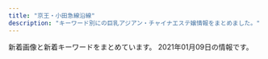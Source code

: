 ```yaml
---
title: "京王・小田急線沿線"
description: "キーワード別にの巨乳アジアン・チャイナエステ嬢情報をまとめました。"
---
```


新着画像と新着キーワードをまとめています。
2021年01月09日の情報です。

<DmmAffiliateIns />
<KeywordTable
  shops={
    [
    {
        "url": "http://www.rabbit.esjp.site/",
        "keywords": {
            "88": 8,
            "85": 16,
            "D": 32,
            "87": 8
        },
        "img_links": [
            "http://www.rabbit.esjp.site/files/004-02.jpg",
            "http://www.rabbit.esjp.site/images/rsubt7.png",
            "http://www.rabbit.esjp.site/images/rsubt1.png",
            "http://www.rabbit.esjp.site/files/003-03.jpg",
            "http://www.rabbit.esjp.site/images/rsubt4.png",
            "http://www.rabbit.esjp.site/images/m1.jpg",
            "http://www.rabbit.esjp.site/images/m2.jpg",
            "http://www.rabbit.esjp.site/files/004-03.jpg",
            "http://www.rabbit.esjp.site/images/slider-img002.jpg",
            "http://www.rabbit.esjp.site/files/001.jpg",
            "http://www.rabbit.esjp.site/images/slider-img001.jpg",
            "http://www.rabbit.esjp.site/files/002-02.jpg",
            "http://www.rabbit.esjp.site/images/rsubt3.png",
            "http://www.rabbit.esjp.site/files/001-03.jpg",
            "http://www.rabbit.esjp.site/files/001-02.jpg",
            "http://www.rabbit.esjp.site/images/rsubt2.png",
            "http://www.rabbit.esjp.site/images/rsubt6.png",
            "http://www.rabbit.esjp.site/images/m3.jpg",
            "http://www.rabbit.esjp.site/images/b-online.png",
            "http://www.rabbit.esjp.site/files/003.jpg",
            "http://www.rabbit.esjp.site/images/tel2.png",
            "http://www.rabbit.esjp.site/images/m6.jpg",
            "http://www.rabbit.esjp.site/files/002.jpg",
            "http://www.rabbit.esjp.site/files/002-03.jpg",
            "http://www.rabbit.esjp.site/files/004.jpg",
            "http://www.rabbit.esjp.site/images/m4.jpg",
            "http://www.rabbit.esjp.site/images/b-tel.png",
            "http://www.rabbit.esjp.site/files/003-02.jpg",
            "http://www.rabbit.esjp.site/images/rsubt5.png"
        ],
        "station": "\u767b\u6238\u99c5",
        "name": "\u30e9\u30d3\u30c3\u30c8"
    },
    {
        "url": "http://xn--vckg5a9gugx77pgi4bmma.xyz/",
        "name": "Impact \uff5e\u30a4\u30f3\u30d1\u30af\u30c8\uff5e",
        "station": "\u4e0b\u9ad8\u4e95\u6238\u99c5\u5317\u53e3",
        "keywords": {},
        "img_links": [
            "http://xn--vckg5a9gugx77pgi4bmma.xyz/image/navihiden.png",
            "http://xn--vckg5a9gugx77pgi4bmma.xyz/image/img2.jpg",
            "http://xn--vckg5a9gugx77pgi4bmma.xyz/image/girl1.jpg",
            "http://xn--vckg5a9gugx77pgi4bmma.xyz/image/img3.jpg",
            "http://xn--vckg5a9gugx77pgi4bmma.xyz/image/girl8.jpg",
            "http://xn--vckg5a9gugx77pgi4bmma.xyz/image/img4.jpg",
            "http://xn--vckg5a9gugx77pgi4bmma.xyz/image/girl3.jpg"
        ]
    },
    {
        "station": "\u660e\u5927\u524d\u99c5\u4e2d\u592e\u53e3",
        "keywords": {
            "E": 4,
            "86": 1,
            "D": 36
        },
        "url": "http://massage-relax.pink/",
        "name": "U\uff06ME",
        "img_links": [
            "http://massage-relax.pink/images/txt-footer-copyright.png",
            "http://massage-relax.pink/images/bg-image-consept02.png",
            "http://massage-relax.pink/images/qr.jpg",
            "http://massage-relax.pink/images/cg09.jpg",
            "http://massage-relax.pink/images/ttl-conceptt.png",
            "http://massage-relax.pink/images/cg07.jpg",
            "http://massage-relax.pink/images/acc.jpg",
            "http://massage-relax.pink/images/img-header-mainvisual01.jpg",
            "http://massage-relax.pink/images/ttl-concept2t.png",
            "http://massage-relax.pink/images/ttl-qrf.png",
            "http://massage-relax.pink/images/img-header-mainvisual01t.jpg",
            "http://massage-relax.pink/images/cg11.jpg",
            "http://massage-relax.pink/images/ttl-qrt.png",
            "http://massage-relax.pink/images/cg10.jpg",
            "http://massage-relax.pink/images/cg12.jpg",
            "http://massage-relax.pink/images/ttl-pickupt.png",
            "http://massage-relax.pink/images/img-therapistt.jpg",
            "http://massage-relax.pink/images/ttl-information.png",
            "http://massage-relax.pink/images/ttl-therapist.png",
            "http://massage-relax.pink/images/ttl-qr.png",
            "http://massage-relax.pink/images/cg02.jpg",
            "http://massage-relax.pink/images/img-linkt.jpg",
            "http://massage-relax.pink/images/ttl-link.png",
            "http://massage-relax.pink/images/ttl-pickup.png",
            "http://massage-relax.pink/images/ttl-concept.png",
            "http://massage-relax.pink/images/txt-header-phone.png",
            "http://massage-relax.pink/images/img-link.jpg",
            "http://massage-relax.pink/images/txt-header-phonet.png",
            "http://massage-relax.pink/images/cg08.jpg",
            "http://massage-relax.pink/images/img-therapist.jpg",
            "http://massage-relax.pink/images/bnr-campaign01.jpg",
            "http://massage-relax.pink/images/bnr-sp-campaign01.jpg",
            "http://massage-relax.pink/images/cg01.jpg",
            "http://massage-relax.pink/images/ttl-informationt.png",
            "http://massage-relax.pink/images/txt-header-storeinfo.png",
            "http://massage-relax.pink/images/bg-image-consept.png",
            "http://massage-relax.pink/images/cg05.jpg",
            "http://massage-relax.pink/images/ttl-concept2.png",
            "http://massage-relax.pink/images/cg03.jpg"
        ]
    },
    {
        "url": "http://www.mojitojd.xyz/",
        "keywords": {
            "84": 8,
            "86": 12,
            "D": 24,
            "C": 8,
            "90": 6
        },
        "name": "\u685c",
        "img_links": [
            "http://www.mojitojd.xyz/style/sw_home.png",
            "http://www.mojitojd.xyz/uploads/201226/1-201226112111454.jpg",
            "http://www.mojitojd.xyz/style/mainvisual_02.jpg",
            "http://www.mojitojd.xyz/style/mainvisual_01_s.jpg",
            "http://www.mojitojd.xyz/uploads/201226/1-201226111JU10.jpg",
            "http://www.mojitojd.xyz/style/icon_new.png",
            "http://www.mojitojd.xyz/style/mainvisual_02_s.jpg",
            "http://www.mojitojd.xyz/style/head_therapist.jpg",
            "http://www.mojitojd.xyz/uploads/201226/1-201226111Q3228.jpg",
            "http://www.mojitojd.xyz/uploads/201226/1-201226111H3126.jpg",
            "http://www.mojitojd.xyz/uploads/201229/1-2012291649129B.jpg",
            "http://www.mojitojd.xyz/uploads/201226/1-2012261A316447.jpg",
            "http://www.mojitojd.xyz/uploads/allimg/200930/1-200930094059.jpg",
            "http://www.mojitojd.xyz/uploads/201226/1-2012261120423N.jpg",
            "http://www.mojitojd.xyz/uploads/201226/1-201226112001463.jpg",
            "http://www.mojitojd.xyz/uploads/allimg/200930/1-200930094039.jpg",
            "http://www.mojitojd.xyz/uploads/allimg/201229/1-2012291A143.jpg",
            "http://www.mojitojd.xyz/uploads/allimg/200930/1-200930094123.jpg",
            "http://www.mojitojd.xyz/uploads/201226/1-201226111010B0.jpg",
            "http://www.mojitojd.xyz/style/head_interior.jpg",
            "http://www.mojitojd.xyz/style/sw_tel.png",
            "http://www.mojitojd.xyz/style/trigger.jpg",
            "http://www.mojitojd.xyz/style/bottom_therapist.jpg",
            "http://www.mojitojd.xyz/style/mainvisual_01.jpg",
            "http://www.mojitojd.xyz/style/icon_ranking_01.png",
            "http://www.mojitojd.xyz/uploads/201226/1-20122611191Q05.jpg"
        ],
        "station": "\u8abf\u5e03\u99c5\u6771\u53e3"
    },
    {
        "url": "http://otohime.relaxnabi.com/",
        "name": "\u97f3\u59eb \uff5e\u30aa\u30c8\u30d2\u30e1\uff5e",
        "keywords": {
            "D": 2,
            "91": 1,
            "E": 2,
            "89": 2
        },
        "station": "\u5343\u6b73\u70cf\u5c71\u99c5\u5317\u53e3",
        "img_links": [
            "http://otohime.relaxnabi.com/css/nav/nav-002.png",
            "http://otohime.relaxnabi.com/css/baner03.jpg",
            "http://otohime.relaxnabi.com/css/staff/staff01-a.png",
            "http://otohime.relaxnabi.com/css/nav/nav-003.png",
            "http://otohime.relaxnabi.com/css/staff/staff03.png",
            "http://otohime.relaxnabi.com/css/staff/staff01.png",
            "http://otohime.relaxnabi.com/css/staff/staff02.png",
            "http://otohime.relaxnabi.com/css/01.png",
            "http://otohime.relaxnabi.com/css/top03.png",
            "http://otohime.relaxnabi.com/css/nav/nav-001.png",
            "http://otohime.relaxnabi.com/css/osusume04.png",
            "http://otohime.relaxnabi.com/css/staff/staff02-a.png",
            "http://otohime.relaxnabi.com/css/nav/nav-004.png",
            "http://otohime.relaxnabi.com/css/nav/nav-006.png",
            "http://otohime.relaxnabi.com/css/staff/staff04.png",
            "http://otohime.relaxnabi.com/css/staff/staff03-a.png",
            "http://otohime.relaxnabi.com/css/tel.png",
            "http://otohime.relaxnabi.com/css/nav/nav-005.png",
            "http://otohime.relaxnabi.com/css/staff/staff04-a.png"
        ]
    },
    {
        "keywords": {
            "89": 4,
            "D": 4
        },
        "url": "http://kara.relaxnabi.com/",
        "name": "KARA",
        "img_links": [
            "http://kara.relaxnabi.com/css/staff/staff02.jpg",
            "http://kara.relaxnabi.com/css/m-top03.jpg",
            "http://kara.relaxnabi.com/css/c04.jpg",
            "http://kara.relaxnabi.com/css/m-head01.jpg",
            "http://kara.relaxnabi.com/css/nav/nav-001.jpg",
            "http://kara.relaxnabi.com/css/m-top02.jpg",
            "http://kara.relaxnabi.com/css/nav/nav-003.jpg",
            "http://kara.relaxnabi.com/css/nav/nav-005.jpg",
            "http://kara.relaxnabi.com/css/m-top006.jpg",
            "http://kara.relaxnabi.com/css/nav/nav-004.jpg",
            "http://kara.relaxnabi.com/css/staff/staff01.jpg",
            "http://kara.relaxnabi.com/css/staff/staff03.jpg",
            "http://kara.relaxnabi.com/css/nav/nav-002.jpg",
            "http://kara.relaxnabi.com/css/staff/staff04.jpg",
            "http://kara.relaxnabi.com/css/nav/nav-006.jpg"
        ],
        "station": "\u5343\u6b73\u70cf\u5c71\u99c5\u5317\u53e3"
    },
    {
        "img_links": [
            "http://37.esnavi.work/service3.jpg",
            "http://37.esnavi.work/service2.jpg",
            "http://37.esnavi.work/top.png",
            "http://37.esnavi.work/s_pick.jpg",
            "http://37.esnavi.work/s_staff.png",
            "http://37.esnavi.work/room1.jpg",
            "http://37.esnavi.work/2/uploadimg/1609226359.jpg",
            "http://37.esnavi.work/nbj3.jpg",
            "http://37.esnavi.work/2/uploadimg/1602659461.jpg",
            "http://37.esnavi.work/info.jpg",
            "http://37.esnavi.work/2/uploadimg/1589374736.jpg",
            "http://37.esnavi.work/service4.jpg",
            "http://37.esnavi.work/service1.jpg",
            "http://37.esnavi.work/tel.jpg",
            "http://37.esnavi.work/room2.jpg",
            "http://37.esnavi.work/room3.jpg",
            "http://37.esnavi.work/room4.jpg",
            "http://37.esnavi.work/2/uploadimg/1599474468.jpg",
            "http://37.esnavi.work/2/uploadimg/1609226185.jpg",
            "http://37.esnavi.work/s_news.jpg",
            "http://37.esnavi.work/2/uploadimg/1586429606.jpg",
            "http://37.esnavi.work/2/uploadimg/1599391670.jpg",
            "http://37.esnavi.work/2/uploadimg/1587726066.jpg",
            "http://37.esnavi.work/acc.jpg",
            "http://37.esnavi.work/2/uploadimg/1586429676.jpg"
        ],
        "station": "\u5e61\u30f6\u8c37\u99c5",
        "name": "37\u2103",
        "keywords": {
            "87": 2,
            "G": 2,
            "84": 2,
            "C": 8,
            "D": 4,
            "86": 6,
            "83": 6,
            "98": 2
        },
        "url": "http://37.esnavi.work/"
    },
    {
        "url": "https://aroma-opa.jpn.cm/",
        "name": "Aroma Opa",
        "img_links": [
            "https://file.jp-navi.info/17/8180/202101/21010215552j518.jpeg",
            "https://aroma-opa.jpn.cm/photos/17/8180/202101/210106164pr350.jpeg",
            "https://aroma-opa.jpn.cm/themes/aroma/template/assets/images/btn_side07.png",
            "https://file.jp-navi.info/17/8186/202010/201029111622W16.png",
            "https://assets.jp-navi.info/images/images/nophoto.jpg",
            "https://aroma-opa.jpn.cm/themes/aroma/template/assets/images/tit_staff.png",
            "https://assets.jp-navi.info/images/images/es-thumbnail.png",
            "https://aroma-opa.jpn.cm/themes/aroma/template/assets/images/btn_side06.png",
            "https://aroma-opa.jpn.cm/themes/aroma/template/assets/images/card02.jpg",
            "https://file.jp-navi.info/17/8186/202010/2010291203439193.png",
            "https://file.jp-navi.info/17/8186/202010/20102Q9125b023.png",
            "https://file.jp-navi.info/17/8186/202010/2010291116292Q1.png",
            "https://aroma-opa.jpn.cm/themes/aroma/template/assets/images/btn_side04.png",
            "https://aroma-opa.jpn.cm/themes/aroma/template/assets/images/btn_side02.png",
            "https://aroma-opa.jpn.cm/themes/aroma/template/assets/images/card01.jpg",
            "https://aroma-opa.jpn.cm/themes/aroma/template/assets/images/btn_side03.png",
            "https://aroma-opa.jpn.cm/themes/aroma/template/assets/images/btn_side05.png",
            "https://file.jp-navi.info/17/8180/202012/2012241539323j7.jpeg",
            "https://aroma-opa.jpn.cm/themes/aroma/template/assets/images/btn_side01.png",
            "https://aroma-opa.jpn.cm/themes/aroma/template/assets/images/tit_link.png",
            "https://aroma-opa.jpn.cm/themes/aroma/template/assets/images/tit_news.png",
            "https://aroma-opa.jpn.cm/themes/aroma/template/assets/images/tit_sch.png"
        ],
        "station": "\u5e9c\u4e2d\u99c5\u5357\u53e3",
        "keywords": {}
    },
    {
        "img_links": [
            "http://cure-as.ests.jp/images/s_reruit.png",
            "http://cure-as.ests.jp/photos/sites/27/2018/10/2018102015260524.jpg",
            "http://cure-as.ests.jp/images/news.png",
            "http://cure-as.ests.jp/images/photo.png",
            "http://cure-as.ests.jp/photos/sites/27/2019/07/2019070118583389.jpg",
            "http://cure-as.ests.jp/photos/sites/27/2019/12/2019122512063341.jpg",
            "http://cure-as.ests.jp/images/s_staff.png",
            "http://cure-as.ests.jp/images/1.jpg",
            "http://cure-as.ests.jp/photos/sites/27/2019/05/201905161429354.jpg",
            "http://cure-as.ests.jp/images/info.jpg",
            "http://cure-as.ests.jp/photos/sites/27/2020/06/2020060319010741.jpg",
            "http://cure-as.ests.jp/images/top.jpg",
            "http://cure-as.ests.jp/images/2.jpg",
            "http://cure-as.ests.jp/images/mobile.jpg",
            "http://cure-as.ests.jp/images/top1.jpg",
            "http://cure-as.ests.jp/photos/sites/27/2019/03/201903261030333.jpg",
            "http://cure-as.ests.jp/photos/sites/27/2019/09/2019090515360480.jpg",
            "http://cure-as.ests.jp/images/s_link.png",
            "http://cure-as.ests.jp/images/news11.jpg"
        ],
        "keywords": {
            "87": 8,
            "85": 16,
            "F": 16,
            "84": 16,
            "90": 8,
            "C": 8,
            "D": 32,
            "83": 8
        },
        "name": "\u30ad\u30e5\u30a2\u30e9\u30b9",
        "station": "\u4e0b\u9ad8\u4e95\u6238\u99c5\u897f\u53e3",
        "url": "http://cure-as.ests.jp/"
    },
    {
        "name": "Olive \uff5e\u30aa\u30ea\u30fc\u30d6\uff5e",
        "url": "http://www.fuwa.work/",
        "station": "\u5e9c\u4e2d\u99c5\u5317\u53e3",
        "keywords": {},
        "img_links": [
            "http://www.fuwa.work/staff/anata.jpg",
            "http://www.fuwa.work/images/mobile.jpg",
            "http://www.fuwa.work/images/rec.jpg",
            "http://www.fuwa.work/images/head.jpg",
            "http://www.fuwa.work/images/info.png",
            "http://www.fuwa.work/images/news.jpg",
            "http://www.fuwa.work/images/interior_t.png",
            "http://www.fuwa.work/staff/mimi.jpg",
            "http://www.fuwa.work/images/sys3.jpg",
            "http://www.fuwa.work/images/line.png",
            "http://www.fuwa.work/img/moe1.jpg",
            "http://www.fuwa.work/img/anata1.jpg",
            "http://www.fuwa.work/img/mimi1.jpg",
            "http://www.fuwa.work/images/sys1.jpg",
            "http://www.fuwa.work/images/int1.png",
            "http://www.fuwa.work/images/int2.png",
            "http://www.fuwa.work/staff/nana.jpg",
            "http://www.fuwa.work/img/moe2.jpg",
            "http://www.fuwa.work/img/nana2.jpg",
            "http://www.fuwa.work/images/staff_t.png",
            "http://www.fuwa.work/img/nana1.jpg",
            "http://www.fuwa.work/images/sys2.jpg",
            "http://www.fuwa.work/images/sys4.png",
            "http://www.fuwa.work/staff/moe.jpg"
        ]
    },
    {
        "url": "http://hanabi.msa.jp/",
        "station": "\u72db\u6c5f\u99c5\u5317\u53e3",
        "img_links": [
            "http://hanabi.msa.jp/images/top/top_01.jpg",
            "http://hanabi.msa.jp/images/top/top_08.png",
            "http://hanabi.msa.jp/images/top/top_06.jpg",
            "http://hanabi.msa.jp/images/staff_image/staf_08a.jpg",
            "http://hanabi.msa.jp/images/top/top_03.jpg",
            "http://hanabi.msa.jp/images/page_top.png",
            "http://hanabi.msa.jp/images/top/top_05.jpg",
            "http://hanabi.msa.jp/images/top/top_04.jpg",
            "http://hanabi.msa.jp/images/home/top.jpg",
            "http://hanabi.msa.jp/images/top/top_02.jpg"
        ],
        "keywords": {},
        "name": "\u82b1\u706b"
    },
    {
        "img_links": [
            "https://s-botan.tokyo/wp-content/uploads/2020/02/13botan.jpg",
            "https://s-botan.tokyo/wp-content/uploads/2020/02/9botan.jpg",
            "https://s-botan.tokyo/wp-content/uploads/2020/02/1botan.jpg",
            "https://s-botan.tokyo/wp-content/themes/este/img/top-img01b.png",
            "https://s-botan.tokyo/wp-content/themes/este/img/3.jpg",
            "https://s-botan.tokyo/wp-content/themes/este/img/top-img01a.png",
            "https://s-botan.tokyo/wp-content/themes/este/img/call.png",
            "https://s-botan.tokyo/wp-content/uploads/2020/02/12botan.jpg",
            "https://s-botan.tokyo/wp-content/uploads/2020/02/5botan.jpg",
            "https://s-botan.tokyo/wp-content/uploads/2020/02/16botan.jpg",
            "https://s-botan.tokyo/wp-content/themes/este/img/top-img05.png",
            "https://s-botan.tokyo/wp-content/themes/este/img/tel_header.png",
            "https://s-botan.tokyo/wp-content/uploads/2020/02/11botan.jpg",
            "https://s-botan.tokyo/wp-content/uploads/2020/02/14botan.jpg",
            "https://s-botan.tokyo/wp-content/themes/este/img/tel_footer.png",
            "https://s-botan.tokyo/wp-content/themes/este/img/top-img02.png",
            "https://s-botan.tokyo/wp-content/themes/este/img/1.jpg",
            "https://s-botan.tokyo/wp-content/themes/este/img/4.jpg",
            "https://s-botan.tokyo/wp-content/uploads/2020/02/15botan.jpg",
            "https://s-botan.tokyo/wp-content/themes/este/img/2.jpg",
            "https://s-botan.tokyo/wp-content/themes/este/img/top-img01.png"
        ],
        "station": "\u6210\u57ce\u5b66\u5712\u524d\u99c5",
        "url": "https://s-botan.tokyo/",
        "keywords": {
            "D": 15,
            "E": 3,
            "C": 9
        },
        "name": "\u30dc\u30bf\u30f3"
    },
    {
        "url": "http://www.newstyle.esjp.info/",
        "name": "New\u30b9\u30bf\u30a4\u30eb\u30e1\u30f3\u30ba\u30a8\u30b9\u30c6",
        "station": "\u5343\u6b73\u70cf\u5c71\u99c5\u5317\u53e3",
        "img_links": [
            "http://www.newstyle.esjp.info/files/006.jpg",
            "http://www.newstyle.esjp.info/images/icon_tel.png",
            "http://www.newstyle.esjp.info/images/index_sm.png",
            "http://www.newstyle.esjp.info/images/btn2.png",
            "http://www.newstyle.esjp.info/files/002-02.jpg",
            "http://www.newstyle.esjp.info/images/icon_staff.png",
            "http://www.newstyle.esjp.info/files/003.jpg",
            "http://www.newstyle.esjp.info/images/mainImg_sub.jpg",
            "http://www.newstyle.esjp.info/files/001-02.jpg",
            "http://www.newstyle.esjp.info/files/002.jpg",
            "http://www.newstyle.esjp.info/files/004.jpg",
            "http://www.newstyle.esjp.info/files/001.jpg",
            "http://www.newstyle.esjp.info/images/icon_top.png",
            "http://www.newstyle.esjp.info/files/006-02.jpg",
            "http://www.newstyle.esjp.info/images/icon_info.png",
            "http://www.newstyle.esjp.info/files/005.jpg",
            "http://www.newstyle.esjp.info/files/005-02.jpg",
            "http://www.newstyle.esjp.info/files/004-02.jpg",
            "http://www.newstyle.esjp.info/files/003-02.jpg"
        ],
        "keywords": {
            "C": 8,
            "D": 12,
            "\u80f8": 1,
            "86": 8,
            "87": 4,
            "88": 8,
            "F": 4,
            "91": 4
        }
    },
    {
        "url": "http://www.yuyurando.xyz/",
        "img_links": [
            "http://www.yuyurando.xyz/images/index-otona_20.jpg",
            "http://www.yuyurando.xyz/images/staff/1.jpg",
            "http://www.yuyurando.xyz/images/lanmu/lanmu-staff.jpg",
            "http://www.yuyurando.xyz/images/index-yuyu_05.jpg",
            "http://www.yuyurando.xyz/images/index-yuyu_20.jpg",
            "http://www.yuyurando.xyz/images/staff/nana2.jpg",
            "http://www.yuyurando.xyz/images/staff/momo.jpg",
            "http://www.yuyurando.xyz/images/lanmu/lanmu-sys.jpg",
            "http://www.yuyurando.xyz/images/index-yuyu_17.jpg",
            "http://www.yuyurando.xyz/images/index-yuyu_09.jpg",
            "http://www.yuyurando.xyz/images/index-yuyu_12.jpg",
            "http://www.yuyurando.xyz/images/staff/3.jpg",
            "http://www.yuyurando.xyz/images/staff/2.jpg",
            "http://www.yuyurando.xyz/images/staff/4.jpg",
            "http://www.yuyurando.xyz/images/shop/527385908605281370.jpg",
            "http://www.yuyurando.xyz/images/index-yuyu_03.jpg",
            "http://www.yuyurando.xyz/images/staff/rei.jpg"
        ],
        "keywords": {},
        "name": "\u60a0\u3005\u30e9\u30f3\u30c9",
        "station": "\u8056\u8e5f\u685c\u30f6\u4e18\u99c5\u6771\u53e3"
    },
    {
        "keywords": {
            "\u4e73": 6
        },
        "img_links": [
            "http://www.aiuntyuiop.xyz/uploads/201217/1-20121G6363K37.jpg",
            "http://www.aiuntyuiop.xyz/webstyle/line6.png",
            "http://www.aiuntyuiop.xyz/webstyle/call(1).jpg",
            "http://www.aiuntyuiop.xyz/webstyle/line2.png",
            "http://www.aiuntyuiop.xyz/lfc/intro_top_tel.png",
            "http://www.aiuntyuiop.xyz/uploads/201217/1-20121G63514140.jpg",
            "http://www.aiuntyuiop.xyz/uploads/201217/1-20121G6342T29.jpg",
            "http://www.aiuntyuiop.xyz/uploads/201217/1-20121G635524O.jpg",
            "http://www.aiuntyuiop.xyz/webstyle/mobile_02.png",
            "http://www.aiuntyuiop.xyz/uploads/201217/1-20121G63612P1.jpg",
            "http://www.aiuntyuiop.xyz/webstyle/line5.png",
            "http://www.aiuntyuiop.xyz/webstyle/sign(1).png",
            "http://www.aiuntyuiop.xyz/webstyle/line3.png",
            "http://www.aiuntyuiop.xyz/uploads/201111/1-20111112534M48.jpg",
            "http://www.aiuntyuiop.xyz/webstyle/sign.png",
            "http://www.aiuntyuiop.xyz/webstyle/sign(2).png",
            "http://www.aiuntyuiop.xyz/webstyle/line1.png",
            "http://www.aiuntyuiop.xyz/uploads/201217/1-20121G62F6118.jpg",
            "http://www.aiuntyuiop.xyz/uploads/201217/1-20121G6424bW.png",
            "http://www.aiuntyuiop.xyz/webstyle/notice.png",
            "http://www.aiuntyuiop.xyz/webstyle/mobile_01.png",
            "http://www.aiuntyuiop.xyz/webstyle/line4.png",
            "http://www.aiuntyuiop.xyz/webstyle/call.jpg",
            "http://www.aiuntyuiop.xyz/lfc/intro_top_time.png",
            "http://www.aiuntyuiop.xyz/uploads/201217/1-20121G6345L51.jpg"
        ],
        "url": "http://www.aiuntyuiop.xyz/",
        "name": "\u30aa\u30f3\u30ea\u30fc\u30e6\u30fc",
        "station": "\u767b\u6238\u99c5\u751f\u7530\u7dd1\u5730\u53e3"
    },
    {
        "img_links": [
            "http://www.niihao.xyz/images/index-yume_04.jpg",
            "http://www.niihao.xyz/images/staff/miki.jpeg",
            "http://www.niihao.xyz/images/lanmu_06.jpg",
            "http://www.niihao.xyz/images/index-yume_02.jpg",
            "http://www.niihao.xyz/images/staff/meron.jpg",
            "http://www.niihao.xyz/images/mimi.jpg",
            "http://www.niihao.xyz/images/lanmu_03.jpg",
            "http://www.niihao.xyz/images/nav/l-nav-_job.jpg",
            "http://www.niihao.xyz/images/l-nav-_staff.jpg",
            "http://www.niihao.xyz/images/lanmu_07.jpg",
            "http://www.niihao.xyz/images/index-yume_11.jpg",
            "http://www.niihao.xyz/images/staff/shazhi.jpg",
            "http://www.niihao.xyz/images/4.jpg",
            "http://www.niihao.xyz/images/staff/remon.jpg",
            "http://www.niihao.xyz/psd/off.jpg"
        ],
        "name": "\u30cb\u30fc\u30cf\u30aa",
        "station": "\u5e9c\u4e2d\u99c5\u5357\u53e3",
        "keywords": {},
        "url": "http://www.niihao.xyz/"
    },
    {
        "station": "\u5343\u6b73\u70cf\u5c71\u99c5\u5317\u53e3",
        "keywords": {
            "87": 14,
            "84": 56,
            "85": 14,
            "D": 70,
            "C": 36
        },
        "img_links": [
            "https://hobo100per.jpn.vin/images/room2.jpg",
            "https://hobo100per.jpn.vin/photos/sites/64/2020/10/2020102607255627.jpg",
            "https://hobo100per.jpn.vin/images/s_topics.jpg",
            "https://hobo100per.jpn.vin/images/news_bj3.jpg",
            "https://hobo100per.jpn.vin/images/top.png",
            "https://hobo100per.jpn.vin/images/s_link.jpg",
            "https://hobo100per.jpn.vin/photos/sites/64/2020/10/2020102607255792.jpg",
            "https://hobo100per.jpn.vin/images/face_bj2.jpg",
            "https://hobo100per.jpn.vin/images/end.png",
            "https://hobo100per.jpn.vin/images/mobile.jpg",
            "https://hobo100per.jpn.vin/photos/sites/64/2020/10/2020102607255738.jpg",
            "https://hobo100per.jpn.vin/images/news_bj1.jpg",
            "https://hobo100per.jpn.vin/images/s_staff.jpg",
            "https://hobo100per.jpn.vin/images/1.png",
            "https://hobo100per.jpn.vin/images/room1.jpg",
            "https://hobo100per.jpn.vin/images/room3.jpg",
            "https://hobo100per.jpn.vin/images/room4.jpg",
            "https://hobo100per.jpn.vin/photos/sites/64/2020/11/2020111302073452.jpg",
            "https://hobo100per.jpn.vin/images/s_face.jpg",
            "https://hobo100per.jpn.vin/photos/sites/64/2020/12/2020120204102727.jpg",
            "https://hobo100per.jpn.vin/photos/sites/64/2020/10/2020102607255898.jpg"
        ],
        "url": "https://hobo100per.jpn.vin/",
        "name": "\u307b\u307c100%"
    },
    {
        "url": "http://est70.jp/fwg/",
        "img_links": [
            "http://est70.jp/fwg/girl/g07.png",
            "http://est70.jp/fwg/images/bt3.png",
            "http://est70.jp/fwg/girl/01.png",
            "http://est70.jp/fwg/images/bt1.png",
            "http://est70.jp/fwg/images/bt5.png",
            "http://est70.jp/fwg/girl/g06.png",
            "http://est70.jp/fwg/girl/g05.png",
            "http://est70.jp/fwg/images/facial-massage.png",
            "http://est70.jp/fwg/girl/06.png",
            "http://est70.jp/fwg/images/head-bar.png",
            "http://est70.jp/fwg/girl/05.png",
            "http://est70.jp/fwg/images/bt2.png",
            "http://est70.jp/fwg/images/bt6.png",
            "http://est70.jp/fwg/images/bt4.png",
            "http://est70.jp/fwg/images/footer.png",
            "http://est70.jp/fwg/images/header.png",
            "http://est70.jp/fwg/girl/07.png"
        ],
        "station": "\u767b\u6238\u99c5\u751f\u7530\u7dd1\u5730\u51fa\u53e3",
        "keywords": {},
        "name": "\u30d5\u30a7\u30a2\u30ea\u30fc\u30fb\u30a6\u30a4\u30f3\u30b0\u30b9"
    },
    {
        "img_links": [
            "http://gakuen.iest.info/photos/sites/2/2020/05/2020050117553339.jpg",
            "http://gakuen.iest.info/photos/sites/2/2018/12/2018120914092113.jpg",
            "http://gakuen.iest.info/images/mobile.jpg",
            "http://gakuen.iest.info/photos/sites/2/2018/12/2018122016370867.jpg",
            "http://gakuen.iest.info/photos/sites/2/2019/02/2019022817325825.jpg",
            "http://gakuen.iest.info/photos/sites/2/2020/04/2020042017530931.jpg",
            "http://gakuen.iest.info/photos/sites/2/2019/03/2019032815331529.jpg",
            "http://gakuen.iest.info/images/g13.jpg",
            "http://gakuen.iest.info/images/s_link.jpg",
            "http://gakuen.iest.info/photos/sites/2/2020/12/2020121712262192.jpg",
            "http://gakuen.iest.info/photos/sites/2/2020/03/202003121411072.jpg",
            "http://gakuen.iest.info/photos/sites/2/2020/02/2020022712294123.jpg",
            "http://gakuen.iest.info/photos/sites/2/2020/01/202001201156212.jpg",
            "http://gakuen.iest.info/photos/sites/2/2018/12/2018122016365886.jpg",
            "http://gakuen.iest.info/photos/sites/2/2020/01/2020012313114828.jpg",
            "http://gakuen.iest.info/images/g11.jpg",
            "http://gakuen.iest.info/photos/sites/2/2020/09/2020093013013880.jpg",
            "http://gakuen.iest.info/photos/sites/2/2020/05/202005211902408.jpg",
            "http://gakuen.iest.info/photos/sites/2/2019/05/2019050913134067.jpg",
            "http://gakuen.iest.info/photos/sites/2/2019/08/2019081415474742.jpg",
            "http://gakuen.iest.info/images/dairy1.jpg",
            "http://gakuen.iest.info/images/info2.jpg",
            "http://gakuen.iest.info/images/g2.jpg",
            "http://gakuen.iest.info/photos/sites/2/2020/02/202002181030244.jpg",
            "http://gakuen.iest.info/images/2.jpg",
            "http://gakuen.iest.info/images/g15.jpg",
            "http://gakuen.iest.info/photos/sites/2/2020/03/2020030612170589.jpg",
            "http://gakuen.iest.info/photos/sites/2/2020/03/2020030312530188.jpg",
            "http://gakuen.iest.info/images/s_cosplay.jpg",
            "http://gakuen.iest.info/photos/sites/2/2020/03/2020032315452568.jpg",
            "http://gakuen.iest.info/photos/sites/2/2018/12/2018122016370328.jpg",
            "http://gakuen.iest.info/images/s_staff.jpg",
            "http://gakuen.iest.info/photos/sites/2/2020/03/2020031917023498.jpg",
            "http://gakuen.iest.info/images/g10.jpg",
            "http://gakuen.iest.info/images/pick.jpg",
            "http://gakuen.iest.info/photos/sites/2/2020/04/2020042017530271.jpg",
            "http://gakuen.iest.info/photos/sites/2/2020/03/2020031710530315.jpg",
            "http://gakuen.iest.info/photos/sites/2/2019/04/2019042412405867.jpg",
            "http://gakuen.iest.info/images/g3.jpg",
            "http://gakuen.iest.info/images/g7.jpg",
            "http://gakuen.iest.info/photos/sites/2/2020/07/2020073112251978.jpg",
            "http://gakuen.iest.info/images/g16.jpg",
            "http://gakuen.iest.info/photos/sites/2/2020/01/2020011113280929.jpg",
            "http://gakuen.iest.info/photos/sites/2/2020/05/2020052119024816.jpg",
            "http://gakuen.iest.info/photos/sites/2/2020/02/202002061519106.jpg",
            "http://gakuen.iest.info/images/g1.jpg",
            "http://gakuen.iest.info/images/staff0.jpg",
            "http://gakuen.iest.info/photos/sites/2/2019/12/2019122012395148.jpg",
            "http://gakuen.iest.info/photos/sites/2/2019/03/2019033017261438.jpg",
            "http://gakuen.iest.info/photos/sites/2/2020/03/2020031710530298.jpg",
            "http://gakuen.iest.info/images/news1.jpg",
            "http://gakuen.iest.info/images/g17.jpg",
            "http://gakuen.iest.info/photos/sites/2/2020/04/2020040617563893.jpg",
            "http://gakuen.iest.info/photos/sites/2/2020/06/2020061616280157.jpg",
            "http://gakuen.iest.info/images/top.jpg",
            "http://gakuen.iest.info/photos/sites/2/2019/07/2019070814045162.jpg",
            "http://gakuen.iest.info/images/info.jpg",
            "http://gakuen.iest.info/photos/sites/2/2020/12/2020120714105839.jpg",
            "http://gakuen.iest.info/images/staff_bj3.jpg",
            "http://gakuen.iest.info/images/g14.jpg",
            "http://gakuen.iest.info/photos/sites/2/2020/01/2020011414544936.jpg",
            "http://gakuen.iest.info/photos/sites/2/2020/07/2020072016533176.jpg",
            "http://gakuen.iest.info/photos/sites/2/2020/02/2020021810302988.jpg",
            "http://gakuen.iest.info/photos/sites/2/2020/01/2020012918400879.jpg",
            "http://gakuen.iest.info/images/1.jpg",
            "http://gakuen.iest.info/photos/sites/2/2020/02/202002181926092.jpg",
            "http://gakuen.iest.info/photos/sites/2/2020/01/2020012313114295.jpg",
            "http://gakuen.iest.info/photos/sites/2/2020/03/2020032310123163.jpg",
            "http://gakuen.iest.info/photos/sites/2/2020/02/2020021810301874.jpg",
            "http://gakuen.iest.info/photos/sites/2/2020/04/202004131442543.jpg",
            "http://gakuen.iest.info/photos/sites/2/2019/03/2019030516090063.jpg",
            "http://gakuen.iest.info/photos/sites/2/2019/09/2019091711325670.jpg",
            "http://gakuen.iest.info/photos/sites/2/2020/01/2020012313115328.jpg"
        ],
        "name": "\u30de\u30fc\u30e1\u30a4\u30c9",
        "url": "http://gakuen.iest.info/",
        "station": "\u8056\u8e5f\u685c\u30b1\u4e18\u99c5\u897f\u53e3",
        "keywords": {
            "\u4e73": 2
        }
    },
    {
        "station": "\u660e\u5927\u524d\u99c5\u4e2d\u592e\u53e3",
        "url": "http://www.bisyouzyo.masg.info/",
        "name": "\u7f8e\u5c11\u5973\u5b66\u5712",
        "img_links": [
            "http://www.bisyouzyo.masg.info/files/003-03.jpg",
            "http://www.bisyouzyo.masg.info/images/r2.jpg",
            "http://www.bisyouzyo.masg.info/images/face.png",
            "http://www.bisyouzyo.masg.info/files/004-02.jpg",
            "http://www.bisyouzyo.masg.info/images/top.png",
            "http://www.bisyouzyo.masg.info/images/shop/shop02.jpg",
            "http://www.bisyouzyo.masg.info/images/shop/shop01.jpg",
            "http://www.bisyouzyo.masg.info/files/004-03.jpg",
            "http://www.bisyouzyo.masg.info/files/003.jpg",
            "http://www.bisyouzyo.masg.info/images/news.png",
            "http://www.bisyouzyo.masg.info/images/bj2.jpg",
            "http://www.bisyouzyo.masg.info/files/002.jpg",
            "http://www.bisyouzyo.masg.info/files/005-02.jpg",
            "http://www.bisyouzyo.masg.info/images/s_staff.png",
            "http://www.bisyouzyo.masg.info/files/004.jpg",
            "http://www.bisyouzyo.masg.info/images/r1.jpg",
            "http://www.bisyouzyo.masg.info/files/005-03.jpg",
            "http://www.bisyouzyo.masg.info/files/005.jpg",
            "http://www.bisyouzyo.masg.info/images/shop/shop04.jpg",
            "http://www.bisyouzyo.masg.info/files/002-02.jpg",
            "http://www.bisyouzyo.masg.info/files/003-02.jpg",
            "http://www.bisyouzyo.masg.info/files/001-03.jpg",
            "http://www.bisyouzyo.masg.info/images/s_link.png",
            "http://www.bisyouzyo.masg.info/images/r5.jpg",
            "http://www.bisyouzyo.masg.info/images/r4.jpg",
            "http://www.bisyouzyo.masg.info/images/shop/shop03.jpg",
            "http://www.bisyouzyo.masg.info/files/001.jpg",
            "http://www.bisyouzyo.masg.info/files/001-02.jpg",
            "http://www.bisyouzyo.masg.info/images/pick.png",
            "http://www.bisyouzyo.masg.info/files/002-03.jpg",
            "http://www.bisyouzyo.masg.info/images/end.png"
        ],
        "keywords": {
            "C": 2,
            "87": 2,
            "86": 1,
            "88": 1,
            "D": 3,
            "85": 1
        }
    },
    {
        "img_links": [
            "http://www.iyashikukan.xyz/images/staff/10/1.jpg",
            "http://www.iyashikukan.xyz/images/shop/r5.jpg",
            "http://www.iyashikukan.xyz/images/index-rin_16.jpg",
            "http://www.iyashikukan.xyz/images/staff/10/2.jpg",
            "http://www.iyashikukan.xyz/images/top/t3.png",
            "http://www.iyashikukan.xyz/images/staff/10/nana.jpg",
            "http://www.iyashikukan.xyz/images/top/top-foot_04.png",
            "http://www.iyashikukan.xyz/images/nav/nav-t-job.jpg",
            "http://www.iyashikukan.xyz/images/lanmu-t-st.jpg",
            "http://www.iyashikukan.xyz/images/staff/10/mimi.jpg",
            "http://www.iyashikukan.xyz/images/top/top-foot_03.png",
            "http://www.iyashikukan.xyz/images/index-rin_14.jpg",
            "http://www.iyashikukan.xyz/images/top/t2.jpg",
            "http://www.iyashikukan.xyz/images/index-rin_20.jpg",
            "http://www.iyashikukan.xyz/images/staff/9/39-02a.jpg",
            "http://www.iyashikukan.xyz/images/staff/10/satomi.jpg",
            "http://www.iyashikukan.xyz/images/index-rin_02.jpg",
            "http://www.iyashikukan.xyz/images/staff/10/sayaka22.jpg",
            "http://www.iyashikukan.xyz/images/nav/nav-t-sys.jpg",
            "http://www.iyashikukan.xyz/images/index-rin_04.jpg",
            "http://www.iyashikukan.xyz/images/top/top-foot_05.png",
            "http://www.iyashikukan.xyz/images/top/t3.jpg",
            "http://www.iyashikukan.xyz/images/lanmu-t-st2.jpg"
        ],
        "url": "http://www.iyashikukan.xyz/",
        "keywords": {},
        "station": "\u5343\u6b73\u70cf\u5c71\u99c5\u5317\u53e3",
        "name": "\u7652\u3057\u306e\u7a7a\u9593"
    },
    {
        "keywords": {},
        "station": "JR\u7a32\u7530\u5824\u99c5",
        "url": "http://pre-cious.work/",
        "img_links": [
            "http://pre-cious.work/sp/images/1.jpg",
            "http://pre-cious.work/sp/staff/yaya.jpg",
            "http://pre-cious.work/images/staff_t.jpg",
            "http://pre-cious.work/sp/images/3.jpg",
            "http://pre-cious.work/sp/staff/mimi.jpg",
            "http://pre-cious.work/images/2.jpg",
            "http://pre-cious.work/sp/images/int1.jpg",
            "http://pre-cious.work/sp/images/b2.jpg",
            "http://pre-cious.work/images/ta.jpg",
            "http://pre-cious.work/sp/images/tel.jpg",
            "http://pre-cious.work/images/interior_t.jpg",
            "http://pre-cious.work/sp/menu/staff.jpg",
            "http://pre-cious.work/sp/img/mimi1.jpg",
            "http://pre-cious.work/sp/images/staff_t.jpg",
            "http://pre-cious.work/img/mimi1.jpg",
            "http://pre-cious.work/sp/img/momo1.jpg",
            "http://pre-cious.work/images/sm.jpg",
            "http://pre-cious.work/sp/img/yaya1.jpg",
            "http://pre-cious.work/sp/menu/top.jpg",
            "http://pre-cious.work/img/yaya1.jpg",
            "http://pre-cious.work/images/5.jpg",
            "http://pre-cious.work/sp/images/4.jpg",
            "http://pre-cious.work/images/news.jpg",
            "http://pre-cious.work/sp/images/b3.jpg",
            "http://pre-cious.work/sp/images/footer.png",
            "http://pre-cious.work/sp/images/6.jpg",
            "http://pre-cious.work/images/6.jpg",
            "http://pre-cious.work/images/sys.png",
            "http://pre-cious.work/images/3.jpg",
            "http://pre-cious.work/sp/images/5.jpg",
            "http://pre-cious.work/img/momo1.jpg",
            "http://pre-cious.work/images/int1.png",
            "http://pre-cious.work/sp/images/rec1.png",
            "http://pre-cious.work/images/head.jpg",
            "http://pre-cious.work/sp/staff/mika.jpg",
            "http://pre-cious.work/img/ringo1.jpg",
            "http://pre-cious.work/sp/img/ringo1.jpg",
            "http://pre-cious.work/sp/img/yuyu1.jpg",
            "http://pre-cious.work/sp/images/newsb.png",
            "http://pre-cious.work/images/b1.jpg",
            "http://pre-cious.work/images/rec2.png",
            "http://pre-cious.work/images/int2.png",
            "http://pre-cious.work/sp/images/int2.png",
            "http://pre-cious.work/sp/staff/ringo.jpg",
            "http://pre-cious.work/sp/images/news.jpg",
            "http://pre-cious.work/sp/images/2.jpg",
            "http://pre-cious.work/sp/staff/yuyu.jpg",
            "http://pre-cious.work/images/b2.jpg",
            "http://pre-cious.work/sp/images/sys.png",
            "http://pre-cious.work/sp/images/interior_t.jpg",
            "http://pre-cious.work/images/tr.jpg",
            "http://pre-cious.work/images/1.jpg",
            "http://pre-cious.work/sp/images/b1.jpg",
            "http://pre-cious.work/sp/images/rec2.png",
            "http://pre-cious.work/sp/img/mika1.jpg",
            "http://pre-cious.work/images/b3.jpg",
            "http://pre-cious.work/sp/staff/momo.jpg",
            "http://pre-cious.work/images/4.jpg",
            "http://pre-cious.work/images/rec1.png",
            "http://pre-cious.work/img/yuyu1.jpg",
            "http://pre-cious.work/sp/images/head.jpg",
            "http://pre-cious.work/img/mika1.jpg"
        ],
        "name": "\u30e9\u30d6\u30cf\u30fc\u30c8"
    },
    {
        "name": "\u9280\u306e\u9234",
        "img_links": [
            "http://www.ginnosuzu.relaxjp.info/images/sys.jpg",
            "http://www.ginnosuzu.relaxjp.info/images/staff_t.jpg",
            "http://www.ginnosuzu.relaxjp.info/images/int3.jpg",
            "http://www.ginnosuzu.relaxjp.info/images/interior_t.jpg",
            "http://www.ginnosuzu.relaxjp.info/images/s1.png",
            "http://www.ginnosuzu.relaxjp.info/files/001.jpg",
            "http://www.ginnosuzu.relaxjp.info/images/mobile.jpg",
            "http://www.ginnosuzu.relaxjp.info/images/int1.jpg",
            "http://www.ginnosuzu.relaxjp.info/files/002.jpg",
            "http://www.ginnosuzu.relaxjp.info/images/int2.jpg",
            "http://www.ginnosuzu.relaxjp.info/images/news.png",
            "http://www.ginnosuzu.relaxjp.info/images/tg.jpg",
            "http://www.ginnosuzu.relaxjp.info/images/tel.jpg",
            "http://www.ginnosuzu.relaxjp.info/images/head.jpg",
            "http://www.ginnosuzu.relaxjp.info/files/003.jpg",
            "http://www.ginnosuzu.relaxjp.info/images/h_line.jpg"
        ],
        "station": "\u5e9c\u4e2d\u99c5",
        "url": "http://www.ginnosuzu.relaxjp.info/",
        "keywords": {
            "86": 2,
            "87": 1,
            "D": 2,
            "C": 1
        }
    },
    {
        "url": "http://eternal-tokyo.net/",
        "name": "\u30a8\u30bf\u30fc\u30ca\u30eb",
        "keywords": {
            "86": 9,
            "D": 9,
            "F": 5,
            "C": 34,
            "83": 4,
            "84": 10,
            "88": 5,
            "85": 20
        },
        "station": "\u660e\u5927\u524d\u99c5\u4e2d\u592e\u53e3",
        "img_links": [
            "http://eternal-tokyo.net/img/bar_info.png",
            "https://eternal-tokyo.net/girls/momo/e.jpg",
            "https://eternal-tokyo.net/girls/momo/b.jpg",
            "https://eternal-tokyo.net/img/bar_sch.png",
            "https://eternal-tokyo.net/girls/yuki/b.jpg",
            "http://eternal-tokyo.net/girls/kaede/b.jpg",
            "https://eternal-tokyo.net/girls/emi/c.jpg",
            "https://eternal-tokyo.net/girls/momo/c.jpg",
            "http://eternal-tokyo.net/img/bg_header.png",
            "https://eternal-tokyo.net/img/slider/1.jpg",
            "http://eternal-tokyo.net/girls/rui/a.jpg",
            "https://eternal-tokyo.net/girls/yuki/e.jpg",
            "https://eternal-tokyo.net/girls/yuki/d.jpg",
            "http://eternal-tokyo.net/girls/rui/d.jpg",
            "https://eternal-tokyo.net/girls/hina/a.jpg",
            "https://eternal-tokyo.net/img/slider/2.jpg",
            "http://eternal-tokyo.net/img/bar_right_mailmaga.png",
            "http://eternal-tokyo.net/img/slider/2.jpg",
            "http://eternal-tokyo.net/girls/rui/e.jpg",
            "https://eternal-tokyo.net/img/bar_right_mobile.png",
            "https://eternal-tokyo.net/girls/emi/b.jpg",
            "https://eternal-tokyo.net/girls/emi/a.jpg",
            "https://eternal-tokyo.net/girls/momo/a.jpg",
            "https://eternal-tokyo.net/img/meidai.png",
            "https://eternal-tokyo.net/girls/yuri/c.jpg",
            "http://eternal-tokyo.net/img/bar_newgirl.png",
            "https://eternal-tokyo.net/girls/yuri/e.jpg",
            "http://eternal-tokyo.net/girls/yuki/e.jpg",
            "http://eternal-tokyo.net/img/bar_right_mobile.png",
            "https://eternal-tokyo.net/img/bar_right_mailmaga.png",
            "https://eternal-tokyo.net/girls/rui/c.jpg",
            "http://eternal-tokyo.net/girls/yuri/b.jpg",
            "http://eternal-tokyo.net/girls/rui/b.jpg",
            "https://eternal-tokyo.net/girls/rui/a.jpg",
            "http://eternal-tokyo.net/girls/momo/e.jpg",
            "https://eternal-tokyo.net/img/qr.png",
            "http://eternal-tokyo.net/img/qr.png",
            "https://eternal-tokyo.net/girls/yuri/d.jpg",
            "http://eternal-tokyo.net/girls/yuki/d.jpg",
            "http://eternal-tokyo.net/girls/yuri/c.jpg",
            "https://eternal-tokyo.net/img/bar_info.png",
            "http://eternal-tokyo.net/girls/hina/e.jpg",
            "http://eternal-tokyo.net/girls/emi/e.jpg",
            "http://eternal-tokyo.net/girls/kaede/d.jpg",
            "http://eternal-tokyo.net/girls/emi/b.jpg",
            "http://eternal-tokyo.net/girls/kaede/e.jpg",
            "http://eternal-tokyo.net/girls/yuri/e.jpg",
            "https://eternal-tokyo.net/img/bg_header.png",
            "https://eternal-tokyo.net/girls/yuki/a.jpg",
            "http://eternal-tokyo.net/girls/hina/c.jpg",
            "http://eternal-tokyo.net/girls/rui/c.jpg",
            "https://eternal-tokyo.net/girls/rui/d.jpg",
            "http://eternal-tokyo.net/girls/momo/b.jpg",
            "http://eternal-tokyo.net/girls/hina/b.jpg",
            "https://eternal-tokyo.net/img/bar_right_cover.png",
            "http://eternal-tokyo.net/girls/momo/d.jpg",
            "https://eternal-tokyo.net/girls/rui/e.jpg",
            "http://eternal-tokyo.net/girls/hina/a.jpg",
            "https://eternal-tokyo.net/girls/momo/d.jpg",
            "http://eternal-tokyo.net/girls/kaede/a.jpg",
            "http://eternal-tokyo.net/girls/hina/d.jpg",
            "https://eternal-tokyo.net/girls/emi/d.jpg",
            "http://eternal-tokyo.net/girls/momo/a.jpg",
            "http://eternal-tokyo.net/girls/yuri/a.jpg",
            "https://eternal-tokyo.net/girls/rui/b.jpg",
            "http://eternal-tokyo.net/girls/emi/c.jpg",
            "https://eternal-tokyo.net/girls/yuri/a.jpg",
            "https://eternal-tokyo.net/girls/emi/e.jpg",
            "https://eternal-tokyo.net/girls/yuri/b.jpg",
            "http://eternal-tokyo.net/girls/yuki/c.jpg",
            "http://eternal-tokyo.net/girls/yuki/a.jpg",
            "http://eternal-tokyo.net/img/slider/1.jpg",
            "http://eternal-tokyo.net/img/meidai.png",
            "http://eternal-tokyo.net/girls/emi/a.jpg",
            "https://eternal-tokyo.net/img/bar_newgirl.png",
            "http://eternal-tokyo.net/girls/momo/c.jpg",
            "http://eternal-tokyo.net/img/bar_sch.png",
            "http://eternal-tokyo.net/girls/kaede/c.jpg",
            "https://eternal-tokyo.net/girls/yuki/c.jpg",
            "http://eternal-tokyo.net/img/bar_right_cover.png",
            "http://eternal-tokyo.net/girls/yuri/d.jpg",
            "http://eternal-tokyo.net/girls/yuki/b.jpg",
            "http://eternal-tokyo.net/img/pc.png",
            "https://eternal-tokyo.net/girls/kaede/a.jpg",
            "http://eternal-tokyo.net/girls/emi/d.jpg"
        ]
    },
    {
        "url": "https://dear.ests.jp/",
        "keywords": {
            "\u4e73": 1,
            "E": 5,
            "\u30bb\u30af\u30b7\u30fc": 1,
            "C": 3,
            "D": 37
        },
        "station": "\u5e9c\u4e2d\u99c5",
        "name": "Dear",
        "img_links": [
            "https://dear.ests.jp/images/bj3.jpg",
            "https://dear.ests.jp/photos/sites/49/2020/08/2020080911340839.jpeg",
            "https://dear.ests.jp/photos/sites/49/2020/11/2020112418464445.jpeg",
            "https://dear.ests.jp/photos/sites/49/2020/12/2020121118111051.jpeg",
            "https://dear.ests.jp/images/1.jpg",
            "https://dear.ests.jp/photos/sites/49/2020/09/2020092114261518.jpeg",
            "https://dear.ests.jp/images/s_info.jpg",
            "https://dear.ests.jp/photos/sites/49/2020/12/2020122723283372.jpeg",
            "https://dear.ests.jp/photos/sites/49/2020/12/2020122216290668.jpeg",
            "https://dear.ests.jp/images/link2.jpg",
            "https://dear.ests.jp/photos/sites/49/2020/11/2020111212311933.jpeg",
            "https://dear.ests.jp/photos/sites/49/2020/09/2020092513482148.jpeg",
            "https://dear.ests.jp/photos/sites/49/2020/11/2020112716152851.jpeg",
            "https://dear.ests.jp/images/info2.jpg",
            "https://dear.ests.jp/images/bj1.jpg",
            "https://dear.ests.jp/photos/sites/49/2020/11/202011232237522.jpeg",
            "https://dear.ests.jp/photos/sites/49/2020/12/2020122723322384.jpeg",
            "https://dear.ests.jp/photos/sites/49/2020/08/2020081622564830.jpeg",
            "https://dear.ests.jp/photos/sites/49/2020/10/2020102222113025.jpeg",
            "https://dear.ests.jp/images/amore.jpg",
            "https://dear.ests.jp/photos/sites/49/2020/08/2020080911335048.jpeg",
            "https://dear.ests.jp/photos/sites/49/2020/10/2020102600221155.jpeg",
            "https://dear.ests.jp/images/s_staff.jpg",
            "https://dear.ests.jp/photos/sites/49/2020/10/2020102923214596.jpeg",
            "https://dear.ests.jp/images/member.jpg",
            "https://dear.ests.jp/images/paypay.jpg",
            "https://dear.ests.jp/images/s_link.jpg",
            "https://dear.ests.jp/images/top.jpg",
            "https://esta-kanto.com/img/kanto/esta-200_40.jpg"
        ]
    },
    {
        "keywords": {},
        "img_links": [
            "http://www.fuafua.info/images/ss.jpg",
            "http://www.fuafua.info/images/maga.png",
            "http://www.fuafua.info/images/mihao.jpg",
            "http://www.fuafua.info/images/mobile.jpg",
            "http://www.fuafua.info/images/r02.jpg",
            "http://www.fuafua.info/images/s4.jpg",
            "http://www.fuafua.info/images/r01.jpg",
            "http://www.fuafua.info/images/yu.jpg",
            "http://www.fuafua.info/images/aym.jpg",
            "http://www.fuafua.info/images/tstaff.jpg",
            "http://www.fuafua.info/images/r03.jpg",
            "http://www.fuafua.info/images/m1.jpg",
            "http://www.fuafua.info/images/m2.jpg",
            "http://www.fuafua.info/images/w-2.jpg",
            "http://www.fuafua.info/images/w-4.jpg",
            "http://www.fuafua.info/images/yuka.jpg"
        ],
        "name": "\u5b89\u5fc3\u5802",
        "station": "\u8abf\u5e03\u99c5\u5317\u53e3",
        "url": "http://www.fuafua.info/"
    },
    {
        "img_links": [
            "http://cinderella-princess.net/images/s_chedule.jpg",
            "http://cinderella-princess.net/images/room1.jpg",
            "http://cinderella-princess.net/images/room4.jpg",
            "http://cinderella-princess.net/images/staff2.jpg",
            "http://cinderella-princess.net/images/staff3.jpg",
            "http://cinderella-princess.net/images/staff4.jpg",
            "http://cinderella-princess.net/images/s_staff.jpg",
            "http://cinderella-princess.net/images/s_news.jpg",
            "http://cinderella-princess.net/images/girl-z2.jpg",
            "http://cinderella-princess.net/images/girl-z1.jpg",
            "http://cinderella-princess.net/images/s_link.jpg",
            "http://cinderella-princess.net/links/esthe-summit.jpg",
            "http://cinderella-princess.net/images/tel.jpg",
            "http://cinderella-princess.net/images/mobile.jpg",
            "http://cinderella-princess.net/images/nei_bj2.jpg",
            "http://cinderella-princess.net/images/staff0.jpg",
            "http://cinderella-princess.net/images/room2.jpg",
            "http://cinderella-princess.net/images/movie.jpg",
            "http://cinderella-princess.net/images/room3.jpg",
            "http://cinderella-princess.net/images/staff1.jpg"
        ],
        "name": "\u30ea\u30e9\u30af\u30bc\u30fc\u30b7\u30e7\u30f3\u6075",
        "keywords": {
            "C": 23,
            "86": 10
        },
        "url": "http://cinderella-princess.net",
        "station": "\u767e\u5408\u30f6\u4e18\u99c5\u5317\u53e3"
    },
    {
        "keywords": {
            "E": 3,
            "D": 20,
            "C": 4
        },
        "station": "\u7b39\u585a\u99c5\u5317\u53e3",
        "img_links": [
            "https://es.eoeoco.com/wp-content/themes/este/img/3.jpg",
            "https://es.eoeoco.com/wp-content/themes/este/img/top-img01b.png",
            "https://es.eoeoco.com/wp-content/themes/este/img/2.jpg",
            "https://es.eoeoco.com/wp-content/themes/este/img/call.png",
            "https://es.eoeoco.com/wp-content/uploads/2020/12/345678uma.jpg",
            "https://es.eoeoco.com/wp-content/themes/este/img/top-img01a.png",
            "https://es.eoeoco.com/wp-content/themes/este/img/tel_header.png",
            "https://es.eoeoco.com/wp-content/uploads/2020/12/rdytfjma.jpg",
            "https://es.eoeoco.com/wp-content/uploads/2020/11/09876rtma.jpg",
            "https://es.eoeoco.com/wp-content/uploads/2019/06/poisuaghma.jpg",
            "https://es.eoeoco.com/wp-content/uploads/2019/06/opiuyma.jpg",
            "https://es.eoeoco.com/wp-content/themes/este/img/top-img02.png",
            "https://es.eoeoco.com/wp-content/themes/este/img/1.jpg",
            "https://es.eoeoco.com/wp-content/uploads/2019/12/s908auiyma.jpg",
            "https://es.eoeoco.com/wp-content/themes/este/img/tel_footer.png",
            "https://es.eoeoco.com/wp-content/themes/este/img/4.jpg",
            "https://es.eoeoco.com/wp-content/uploads/2019/06/iugshama.jpg",
            "https://es.eoeoco.com/wp-content/uploads/2020/12/9876rma.jpg",
            "https://es.eoeoco.com/wp-content/uploads/2019/06/poikjshama.jpg"
        ],
        "name": "\u30de\u30ab\u30ed\u30f3",
        "url": "https://es.eoeoco.com/"
    },
    {
        "keywords": {
            "\u4e73": 4
        },
        "img_links": [
            "http://www.chiretuyiabo.xyz/webstyle/rsubt7.png",
            "http://www.chiretuyiabo.xyz/webstyle/m4.jpg",
            "http://www.chiretuyiabo.xyz/uploads/allimg/201105/1-201105125636.jpg",
            "http://www.chiretuyiabo.xyz/webstyle/tel2.png",
            "http://www.chiretuyiabo.xyz/webstyle/m2.jpg",
            "http://www.chiretuyiabo.xyz/webstyle/rsubt6.png",
            "http://www.chiretuyiabo.xyz/uploads/201219/1-201219141244H8.jpg",
            "http://www.chiretuyiabo.xyz/uploads/201219/1-201219144JM19.jpg",
            "http://www.chiretuyiabo.xyz/uploads/201219/1-2012191502114Q.jpg",
            "http://www.chiretuyiabo.xyz/uploads/allimg/201124/1-201124091002.jpg",
            "http://www.chiretuyiabo.xyz/uploads/201219/1-201219141224R6.jpg",
            "http://www.chiretuyiabo.xyz/webstyle/rsubt2.png",
            "http://www.chiretuyiabo.xyz/webstyle/rsubt3.png",
            "http://www.chiretuyiabo.xyz/uploads/201219/1-201219144U4505.jpg",
            "http://www.chiretuyiabo.xyz/uploads/200706/1-200F6153052L7.jpg",
            "http://www.chiretuyiabo.xyz/webstyle/rsubt4.png",
            "http://www.chiretuyiabo.xyz/webstyle/rsubt1.png",
            "http://www.chiretuyiabo.xyz/uploads/201219/1-201219144PbH.jpg",
            "http://www.chiretuyiabo.xyz/uploads/201219/1-20121914130KG.jpg",
            "http://www.chiretuyiabo.xyz/webstyle/m6.jpg",
            "http://www.chiretuyiabo.xyz/webstyle/rsubt5.png",
            "http://www.chiretuyiabo.xyz/uploads/201219/1-201219150145T9.jpg",
            "http://www.chiretuyiabo.xyz/uploads/allimg/201219/1-201219150318.jpg",
            "http://www.chiretuyiabo.xyz/webstyle/slider-img001.jpg",
            "http://www.chiretuyiabo.xyz/webstyle/m1.jpg",
            "http://www.chiretuyiabo.xyz/uploads/201219/1-201219150241608.jpg",
            "http://www.chiretuyiabo.xyz/uploads/201219/1-201219144RK55.jpg",
            "http://www.chiretuyiabo.xyz/uploads/201219/1-201219144F4335.jpg"
        ],
        "url": "http://www.chiretuyiabo.xyz/",
        "name": "Honey \uff5e\u30cf\u30cb\u30fc\uff5e",
        "station": "JR\u7a32\u7530\u5824\u99c5"
    },
    {
        "station": "\u591a\u6469\u30bb\u30f3\u30bf\u30fc\u99c5\u6771\u53e3",
        "keywords": {
            "E": 1,
            "C": 15,
            "D": 1,
            "88": 1,
            "86": 1
        },
        "name": "\u306a\u3067\u3057\u3053",
        "url": "http://www.nadeshikotamacenter.com/",
        "img_links": [
            "http://www.nadeshikotamacenter.com/images/top.jpg",
            "http://nadeshiko.a2.reraku.work/upload/sites/18/2018/03/2018032602021548.jpg",
            "http://nadeshiko.a2.reraku.work/upload/sites/18/2018/08/2018082903415199.jpg",
            "http://www.nadeshikotamacenter.com/images/mobile.jpg",
            "http://www.nadeshikotamacenter.com/images/s_news.jpg",
            "http://www.nadeshikotamacenter.com/images/s_staff.jpg",
            "http://nadeshiko.a2.reraku.work/upload/sites/18/2018/03/201803260200152-279x371.jpg",
            "http://www.nadeshikotamacenter.com/images/190524.jpg",
            "http://nadeshiko.a2.reraku.work/upload/sites/18/2019/04/201904261003517-279x371.jpg",
            "http://nadeshiko.a2.reraku.work/upload/sites/18/2018/12/2018122604542878-279x371.jpg",
            "http://nadeshiko.a2.reraku.work/upload/sites/18/2018/03/2018032602024887-279x371.jpg",
            "http://nadeshiko.a2.reraku.work/upload/sites/18/2018/03/2018032602032629-279x371.jpg",
            "http://www.nadeshikotamacenter.com/images/s_link.jpg"
        ]
    },
    {
        "keywords": {},
        "station": "\u767b\u6238\u99c5\u591a\u6469\u5ddd\u53e3",
        "img_links": [
            "http://www.fairies.work/images/staff/natuki.jpg",
            "http://www.fairies.work/images/home/image_03.png",
            "http://www.fairies.work/images/home/image_02.png",
            "http://www.fairies.work/images/staff/yuki.jpg",
            "http://www.fairies.work/images/staff/minami.jpg",
            "http://www.fairies.work/images/home/home_btn_off.png",
            "http://www.fairies.work/images/gallery/image_01.png",
            "http://www.fairies.work/images/staff/ayumi.jpg",
            "http://www.fairies.work/images/gallery/image_08.png",
            "http://www.fairies.work/images/staff/mirai.jpg",
            "http://www.fairies.work/images/home/home_bnr_03b.png",
            "http://www.fairies.work/images/gallery/image_05.png",
            "http://www.fairies.work/images/staff/koko.jpg",
            "http://www.fairies.work/images/gallery/image_07.png",
            "http://www.fairies.work/images/home/home_bnr_02.png",
            "http://www.fairies.work/images/gallery/image_06.png",
            "http://www.fairies.work/images/common/side_bnr_02.png",
            "http://www.fairies.work/images/gallery/image_04.png",
            "http://www.fairies.work/images/staff/arisa.jpg",
            "http://www.fairies.work/images/home/home_bnr_04d.png",
            "http://www.fairies.work/images/gallery/image_03.png",
            "http://www.fairies.work/images/home/image_01.png",
            "http://www.fairies.work/images/staff/sati.jpg",
            "http://www.fairies.work/images/staff/yui.jpg",
            "http://www.fairies.work/images/staff/yuna.jpg",
            "http://www.fairies.work/images/staff/hana.jpg",
            "http://www.fairies.work/images/staff/sample_image.png",
            "http://www.fairies.work/images/gallery/image_02.png"
        ],
        "name": "FAIRIES\uff5e\u30d5\u30a7\u30a2\u30ea\u30fc\u30ba\uff5e",
        "url": "http://www.fairies.work/"
    },
    {
        "station": "\u3064\u3064\u3058\u30f6\u4e18\u99c5\u5317\u53e3",
        "img_links": [
            "http://relax-esthe.net/img/cg3.jpg",
            "http://relax-esthe.net/img/t4.jpg",
            "http://relax-esthe.net/img/t3.jpg",
            "http://relax-esthe.net/img/t1.jpg",
            "http://relax-esthe.net/img/cg1.jpg",
            "http://relax-esthe.net/img/cg4.jpg",
            "http://relax-esthe.net/img/no.png",
            "http://relax-esthe.net/img/r2.jpg",
            "http://relax-esthe.net/img/cg2.jpg",
            "http://relax-esthe.net/img/rb.png",
            "http://relax-esthe.net/img/top.png",
            "http://relax-esthe.net/img/cg7.jpg",
            "http://relax-esthe.net/img/mx.png",
            "http://relax-esthe.net/img/r3.jpg",
            "http://relax-esthe.net/img/t2.jpg",
            "http://relax-esthe.net/img/cg10.jpg",
            "http://relax-esthe.net/img/r1.jpg",
            "http://relax-esthe.net/img/t5.jpg"
        ],
        "keywords": {
            "88": 1,
            "86": 4,
            "87": 1
        },
        "name": "\u82b1\u306e\u9999",
        "url": "http://relax-esthe.net/"
    },
    {
        "img_links": [
            "http://www.dhdwdjw.xyz/uploads/201019/1-201019125G2324.jpg",
            "http://www.dhdwdjw.xyz/uploads/200627/1-20062G30935R3.jpg",
            "http://www.dhdwdjw.xyz/images/R_000.jpg",
            "http://www.dhdwdjw.xyz/uploads/201117/1-20111G32J1140.jpg",
            "http://www.dhdwdjw.xyz/templets/xiangmu/picture/gotanda_5.jpg",
            "http://www.dhdwdjw.xyz/templets/xiangmu/picture/webentry.png",
            "http://www.dhdwdjw.xyz/templets/xiangmu/picture/top.png",
            "http://www.dhdwdjw.xyz/templets/xiangmu/picture/foter_line.png",
            "http://www.dhdwdjw.xyz/templets/xiangmu/picture/main_photo.jpg",
            "http://www.dhdwdjw.xyz/templets/xiangmu/picture/sh_line_5.png",
            "http://www.dhdwdjw.xyz/uploads/201117/1-20111G34243Z7.jpg",
            "http://www.dhdwdjw.xyz/templets/xiangmu/picture/index_therapist.png",
            "http://www.dhdwdjw.xyz/uploads/201212/1-201212124P5H5.jpg",
            "http://www.dhdwdjw.xyz/templets/xiangmu/picture/tel.png",
            "http://www.dhdwdjw.xyz/templets/xiangmu/picture1/index_saloninfo.png",
            "http://www.dhdwdjw.xyz/uploads/201117/1-20111G35643457.jpg",
            "http://www.dhdwdjw.xyz/uploads/200627/1-20062G30950393.jpg",
            "http://www.dhdwdjw.xyz/templets/xiangmu/picture/rookie_sh.png",
            "http://www.dhdwdjw.xyz/uploads/180424/1-1P424151P32I.png",
            "http://www.dhdwdjw.xyz/templets/xiangmu/picture/index_contact.png",
            "http://www.dhdwdjw.xyz/templets/xiangmu/picture/foter_line_14.png",
            "http://www.dhdwdjw.xyz/uploads/200926/1-20092613035CA.jpg",
            "http://www.dhdwdjw.xyz/templets/xiangmu/picture/sh_bou_5.png",
            "http://www.dhdwdjw.xyz/uploads/200627/1-20062G30SJ64.jpg",
            "http://www.dhdwdjw.xyz/uploads/200627/1-20062G30U2518.jpg",
            "http://www.dhdwdjw.xyz/uploads/allimg/180716/1-1PG6102301955.jpg",
            "http://www.dhdwdjw.xyz/templets/xiangmu/picture/re_lines.png",
            "http://www.dhdwdjw.xyz/uploads/201117/1-20111GAG6454.jpg",
            "http://www.dhdwdjw.xyz/templets/xiangmu/picture/ac_info_5.png",
            "http://www.dhdwdjw.xyz/uploads/201028/1-20102Q51209202.jpg"
        ],
        "keywords": {
            "F": 1,
            "85": 4,
            "C": 6,
            "\u80f8": 1,
            "86": 5,
            "D": 1,
            "E": 4
        },
        "station": "\u7b39\u585a\u99c5\u5317\u53e3",
        "name": "Crescent -\u30af\u30ec\u30c3\u30bb\u30f3\u30c8-",
        "url": "http://www.dhdwdjw.xyz/"
    },
    {
        "keywords": {
            "92": 2,
            "94": 1,
            "C": 1,
            "D": 1,
            "87": 1,
            "G": 1,
            "F": 1
        },
        "name": "\u30e9\u30af\u30e9\u30af\u7b11\u7f8e\u5eb5",
        "img_links": [
            "http://warabian.rankuens.com/css/staff/staff04.jpg",
            "http://warabian.rankuens.com/css/staff/staff05.jpg",
            "http://warabian.rankuens.com/css/cam00001.jpg",
            "http://warabian.rankuens.com/css/m-head01.jpg",
            "http://warabian.rankuens.com/images/call.png",
            "http://warabian.rankuens.com/css/staff/staff002-b.jpg",
            "http://warabian.rankuens.com/css/staff/staff001.jpg",
            "http://warabian.rankuens.com/css/staff/staff002.jpg",
            "http://warabian.rankuens.com/css/m-top04.jpg"
        ],
        "url": "http://warabian.rankuens.com/",
        "station": "\u767b\u6238\u99c5\u751f\u7530\u7dd1\u5730\u53e3"
    },
    {
        "img_links": [
            "http://www.sexy.masg.info/images/top01.png",
            "http://www.sexy.masg.info/images/osusume01.png",
            "http://www.sexy.masg.info/photo_news/upimg/108215f82f974a7fed_2.jpg",
            "http://www.sexy.masg.info/images/nav-001.png",
            "http://www.sexy.masg.info/files/003.jpg",
            "http://www.sexy.masg.info/images/nav-003.png",
            "http://www.sexy.masg.info/files/001.jpg",
            "http://www.sexy.masg.info/photo_news/upimg/108215f82f974a7fed_0.jpg",
            "http://www.sexy.masg.info/photo_news/upimg/108215f82f974a7fed_1.jpg",
            "http://www.sexy.masg.info/files/002.jpg",
            "http://www.sexy.masg.info/images/top02-left.png",
            "http://www.sexy.masg.info/images/nav-002.png",
            "http://www.sexy.masg.info/images/top003.png",
            "http://www.sexy.masg.info/images/nav-006.png",
            "http://www.sexy.masg.info/images/nav-005.png",
            "http://www.sexy.masg.info/files/004.jpg",
            "http://www.sexy.masg.info/images/nav-004.png",
            "http://www.sexy.masg.info/images/tel.png"
        ],
        "station": "\u3064\u3064\u3058\u30f6\u4e18\u99c5\u5357\u53e3",
        "url": "http://www.sexy.masg.info/",
        "name": "\u30bb\u30af\u30b7\u30fc\u30ac\u30fc\u30eb",
        "keywords": {
            "\u30bb\u30af\u30b7\u30fc": 15
        }
    },
    {
        "station": "\u5343\u6b73\u8239\u6a4b\u99c5\u5357\u53e3",
        "name": "\u308d\u3046\u307e\u3093",
        "url": "http://arm-rlx.com/",
        "keywords": {
            "C": 17
        },
        "img_links": [
            "http://arm-rlx.com/staff/saya/01mb.jpg",
            "http://arm-rlx.com/img/fline.png",
            "http://arm-rlx.com/staff/kana/01.jpg",
            "http://arm-rlx.com/pic/topimg2.jpg",
            "http://arm-rlx.com/pic/topimg3.jpg",
            "http://arm-rlx.com/pic/topimg1.jpg",
            "http://arm-rlx.com/staff/riri/01mb.jpg",
            "http://arm-rlx.com/img/shop/msg04.jpg",
            "http://arm-rlx.com/staff/nana/01mb.jpg",
            "http://arm-rlx.com/img/shop/msg02.jpg",
            "http://arm-rlx.com/staff/kana/01mb.jpg",
            "http://arm-rlx.com/staff/sakura/01mb.jpg",
            "http://arm-rlx.com/staff/nana/01.jpg",
            "http://arm-rlx.com/staff/anna/01.jpg",
            "http://arm-rlx.com/staff/miyuki/01.jpg",
            "http://arm-rlx.com/staff/moe/01.jpg",
            "http://arm-rlx.com/img/shop/msg03.jpg",
            "http://arm-rlx.com/img/ttl_staff.png",
            "http://arm-rlx.com/staff/riri/01.jpg",
            "http://arm-rlx.com/staff/anna/01mb.jpg",
            "http://arm-rlx.com/pic/head.jpg",
            "http://arm-rlx.com/i/files/homeimg.jpg",
            "http://arm-rlx.com/img/ttl_mobile.png",
            "http://arm-rlx.com/img/shop/msg01.jpg",
            "http://arm-rlx.com/img/mline.png",
            "http://arm-rlx.com/staff/saya/01.jpg",
            "http://arm-rlx.com/staff/miyuki/01mb.jpg",
            "http://arm-rlx.com/staff/sakura/01.jpg",
            "http://arm-rlx.com/staff/moe/01mb.jpg"
        ]
    },
    {
        "img_links": [],
        "url": "http://newlife.jpn.cm/",
        "name": "\u30cb\u30e5\u30fc\u30e9\u30a4\u30d5",
        "station": "\u660e\u5927\u524d\u99c5\u4e2d\u592e\u53e3",
        "keywords": {}
    },
    {
        "station": "\u5343\u6b73\u8239\u6a4b\u99c5\u5317\u53e3",
        "img_links": [
            "http://www.mens-chitose.com/files/011.jpg",
            "http://www.mens-chitose.com/files/013.jpg",
            "http://www.mens-chitose.com/images/infoSlide01.jpg",
            "http://www.mens-chitose.com/images/concept.jpg",
            "http://www.mens-chitose.com/images/info.jpg",
            "http://www.mens-chitose.com/files/001.jpg",
            "http://www.mens-chitose.com/images/attention.png",
            "http://www.mens-chitose.com/images/coverParts.png"
        ],
        "url": "http://www.mens-chitose.com/",
        "name": "\u5065\u5eb7\u697d",
        "keywords": {
            "86": 3,
            "D": 3
        }
    },
    {
        "station": "\u8abf\u5e03\u99c5\u6771\u53e3",
        "img_links": [
            "http://bluemoon.ests.jp/photos/sites/44/2018/12/2018121908575329.jpg",
            "http://bluemoon.ests.jp/images/s_news1.jpg",
            "http://bluemoon.ests.jp/photos/sites/44/2018/12/201812190859037.jpg",
            "http://bluemoon.ests.jp/images/end.png",
            "http://bluemoon.ests.jp/images/top.png",
            "http://bluemoon.ests.jp/images/s3.jpg",
            "http://bluemoon.ests.jp/images/s_news.jpg",
            "http://bluemoon.ests.jp/images/s_staff.png",
            "http://bluemoon.ests.jp/images/info.jpg",
            "http://bluemoon.ests.jp/images/s_link.png",
            "http://bluemoon.ests.jp/photos/sites/44/2018/12/2018121908583396.jpg",
            "http://bluemoon.ests.jp/photos/sites/44/2018/12/2018121908592131.jpg",
            "http://bluemoon.ests.jp/images/mobile.jpg",
            "http://bluemoon.ests.jp/images/s1.jpg",
            "http://bluemoon.ests.jp/images/pick.png"
        ],
        "name": "Blue Moon",
        "url": "http://bluemoon.ests.jp/",
        "keywords": {
            "86": 5,
            "88": 10,
            "89": 5
        }
    },
    {
        "station": "\u5343\u6b73\u70cf\u5c71\u99c5\u5357\u53e3",
        "keywords": {
            "85": 2,
            "D": 6,
            "87": 2,
            "86": 2,
            "C": 13
        },
        "url": "http://almond.ests.jp/",
        "img_links": [
            "http://almond.ests.jp/images/line1.jpg",
            "http://almond.ests.jp/photos/sites/24/2020/11/2020113018465254.jpg",
            "http://almond.ests.jp/images/top.png",
            "http://almond.ests.jp/images/newicon.png",
            "http://almond.ests.jp/photos/sites/24/2020/11/2020113018465347.jpg",
            "http://almond.ests.jp/images/nstaff1.jpg",
            "http://almond.ests.jp/photos/sites/24/2020/11/2020113018465490.jpg",
            "http://almond.ests.jp/images/pickicon.jpg",
            "http://almond.ests.jp/images/line.jpg",
            "http://almond.ests.jp/images/s_staff.png",
            "http://almond.ests.jp/photos/sites/24/2020/12/2020121413001762.jpg",
            "http://almond.ests.jp/images/mobile.jpg",
            "http://almond.ests.jp/images/line2.png",
            "http://almond.ests.jp/images/acc1.jpg",
            "http://almond.ests.jp/photos/sites/24/2020/11/2020113018465067.jpg",
            "http://almond.ests.jp/images/s_face.png",
            "http://almond.ests.jp/photos/sites/24/2020/12/2020121215233532.jpg",
            "http://almond.ests.jp/images/nstaff.jpg",
            "http://almond.ests.jp/images/s_acc.jpg",
            "http://almond.ests.jp/images/s_news.jpg"
        ],
        "name": "Lovely"
    },
    {
        "name": "\u604b\u4eba",
        "img_links": [
            "http://koibito.ies.fun/images/room1.jpg",
            "http://koibito.ies.fun/images/room4.jpg",
            "http://koibito.ies.fun/images/room3.jpg",
            "http://koibito.ies.fun/photos/sites/63/2020/06/2020062805202021.jpg",
            "http://koibito.ies.fun/images/themes/blue/no2.png",
            "http://koibito.ies.fun/images/themes/blue/s_pickup.png",
            "http://koibito.ies.fun/photos/sites/63/2019/12/2019120607331912.jpg",
            "http://koibito.ies.fun/images/themes/blue/no1.png",
            "http://koibito.ies.fun/photos/sites/63/2019/05/2019052109501094.jpg",
            "http://koibito.ies.fun/images/themes/blue/mobile.jpg",
            "http://koibito.ies.fun/images/themes/blue/r3.jpg",
            "http://koibito.ies.fun/photos/sites/63/2020/05/2020052810063853.jpg",
            "http://koibito.ies.fun/images/themes/blue/s_newface.png",
            "http://koibito.ies.fun/images/themes/blue/line.png",
            "http://koibito.ies.fun/images/themes/blue/s_staff.png",
            "http://koibito.ies.fun/images/themes/blue/s_zysx.png",
            "http://koibito.ies.fun/photos/sites/63/2020/12/2020122705143116.jpg",
            "http://koibito.ies.fun/images/themes/blue/s_news.png",
            "http://koibito.ies.fun/images/themes/blue/s_ranking.png",
            "http://koibito.ies.fun/photos/sites/63/2019/11/2019111307510650.jpg",
            "http://koibito.ies.fun/photos/sites/63/2020/05/2020052008032654.jpg",
            "http://koibito.ies.fun/images/themes/blue/s_link.png",
            "http://koibito.ies.fun/images/room2.jpg"
        ],
        "keywords": {
            "87": 18,
            "83": 6,
            "E": 18,
            "D": 18,
            "C": 28,
            "86": 6,
            "88": 12
        },
        "station": "\u6c38\u5c71\u99c5",
        "url": "http://koibito.ies.fun/"
    },
    {
        "img_links": [
            "http://est70.jp/nch/images/headp.png",
            "http://est70.jp/nch/images/phone.png",
            "http://est70.jp/nch/images/bt3.png",
            "http://est70.jp/nch/images/bt2.png",
            "http://est70.jp/nch/girl/g04.png",
            "http://est70.jp/nch/images/facial-massage.png",
            "http://est70.jp/nch/girl/g02.png",
            "http://est70.jp/nch/images/bt4.png",
            "http://est70.jp/nch/images/top.png",
            "http://est70.jp/nch/images/bt1.png",
            "http://est70.jp/nch/images/footer.png",
            "http://est70.jp/nch/images/bt5.png",
            "http://est70.jp/nch/girl/g03.png",
            "http://est70.jp/nch/girl/g01.png",
            "http://est70.jp/nch/images/bt6.png"
        ],
        "url": "http://est70.jp/nch/",
        "station": "\u767b\u6238\u99c5",
        "keywords": {},
        "name": "N.\u30c1\u30a7\u30ea\u30fc"
    },
    {
        "station": "\u4eac\u738b\u591a\u6469\u30bb\u30f3\u30bf\u30fc\u99c5\u897f\u53e3",
        "url": "http://aroma-tsubaki.com/",
        "name": "\u693f",
        "img_links": [
            "http://www.aroma-tsubaki.com/uploads/aromatsubaki/2020/10/flash1.jpg",
            "http://www.aroma-tsubaki.com/uploads/aromatsubaki/images/no-photo.jpg",
            "http://www.aroma-tsubaki.com/uploads/aromatsubaki/2020/10/flash3.jpg",
            "http://www.aroma-tsubaki.com/uploads/aromatsubaki/2011/10/play2.jpg",
            "http://www.aroma-tsubaki.com/uploads/aromatsubaki/2011/11/e794bbe5838f-029.jpg",
            "http://www.aroma-tsubaki.com/uploads/aromatsubaki/2012/10/e794bbe5838f-261.jpg",
            "http://www.aroma-tsubaki.com/uploads/aromatsubaki/2011/11/e794bbe5838f-031.jpg",
            "http://www.aroma-tsubaki.com/uploads/aromatsubaki/2011/10/play4.jpg",
            "http://www.aroma-tsubaki.com/uploads/aromatsubaki/2011/10/play1.jpg",
            "http://www.aroma-tsubaki.com/uploads/aromatsubaki/2011/10/play3.jpg",
            "http://www.aroma-tsubaki.com/uploads/aromatsubaki/2020/10/flash5.jpg",
            "http://www.aroma-tsubaki.com/uploads/aromatsubaki/2012/05/e794bbe5838f-1623.jpg",
            "http://www.aroma-tsubaki.com/uploads/aromatsubaki/2020/10/top.jpg",
            "http://www.aroma-tsubaki.com/uploads/aromatsubaki/2020/10/flash6.jpg",
            "http://www.aroma-tsubaki.com/uploads/aromatsubaki/2011/10/468x60.jpg",
            "http://www.aroma-tsubaki.com/uploads/aromatsubaki/2011/10/shouji.jpg",
            "http://www.aroma-tsubaki.com/uploads/aromatsubaki/2020/10/flash2.jpg",
            "http://www.aroma-tsubaki.com/uploads/aromatsubaki/2011/10/info.jpg",
            "http://www.aroma-tsubaki.com/uploads/aromatsubaki/2011/10/zi_link.jpg",
            "http://www.aroma-tsubaki.com/uploads/aromatsubaki/2018/10/tel.jpg",
            "http://www.aroma-tsubaki.com/uploads/aromatsubaki/2020/10/flash4.jpg",
            "http://www.aroma-tsubaki.com/uploads/aromatsubaki/2012/03/e794bbe5838f-1079.jpg"
        ],
        "keywords": {
            "C": 9
        }
    },
    {
        "name": "\u685c -\u30b5\u30af\u30e9-",
        "url": "http://sakura.iest.jp",
        "keywords": {
            "84": 3,
            "85": 3,
            "83": 3,
            "86": 6
        },
        "img_links": [
            "http://sakura.iest.jp/images/staff_01.jpg",
            "http://sakura.iest.jp/images/ser2.jpg",
            "http://sakura.iest.jp/images/info.png",
            "http://sakura.iest.jp/layer/images/top/top_03.jpg",
            "http://sakura.iest.jp/images/1.jpg",
            "http://sakura.iest.jp/images/ser4.jpg",
            "http://sakura.iest.jp/images/staff_06.jpg",
            "http://sakura.iest.jp/images/top1.jpg",
            "http://sakura.iest.jp/layer/images/top/top_05.jpg",
            "http://sakura.iest.jp/images/ser3.jpg",
            "http://sakura.iest.jp/images/s_info.png",
            "http://sakura.iest.jp/images/staff_02.jpg",
            "http://sakura.iest.jp/images/ser1.jpg",
            "http://sakura.iest.jp/layer/images/top.jpg",
            "http://sakura.iest.jp/images/top2.jpg",
            "http://sakura.iest.jp/images/staff_bj1.png",
            "http://sakura.iest.jp/images/s_service.png",
            "http://sakura.iest.jp/layer/images/top/top_02.jpg",
            "http://sakura.iest.jp/layer/images/top/top_01.jpg",
            "http://sakura.iest.jp/layer/images/top/top_08.png",
            "http://sakura.iest.jp/images/staff_03.jpg",
            "http://sakura.iest.jp/images/wenzi-staff.png",
            "http://sakura.iest.jp/layer/images/top/top_06.jpg",
            "http://sakura.iest.jp/layer/images/top/top_04.jpg",
            "http://sakura.iest.jp/images/staff_bj4.png",
            "http://sakura.iest.jp/images/staff_04.jpg"
        ],
        "station": "\u5343\u6b73\u70cf\u5c71\u99c5\u5357\u53e3"
    },
    {
        "station": "\u660e\u5927\u524d\u99c5\u4e2d\u592e\u53e3",
        "img_links": [
            "http://cattleya427.com/lilac/img/image123.jpg",
            "http://cattleya427.com/lilac/img/image112.jpg",
            "http://cattleya427.com/lilac/img/image142.jpg",
            "http://cattleya427.com/lilac/img/image110.jpg",
            "http://cattleya427.com/lilac/img/image14.jpg",
            "http://cattleya427.com/lilac/img/image139.jpg",
            "http://cattleya427.com/lilac/img/image113.jpg",
            "http://cattleya427.com/lilac/img/image106.jpg",
            "http://cattleya427.com/lilac/img/image140.jpg",
            "http://cattleya427.com/lilac/img/image111.jpg",
            "http://cattleya427.com/lilac/img/image16.jpg",
            "http://cattleya427.com/lilac/img/image105.jpg",
            "http://cattleya427.com/lilac/img/image122.jpg",
            "http://cattleya427.com/lilac/img/image141.jpg",
            "http://cattleya427.com/lilac/img/image12.jpg",
            "http://cattleya427.com/lilac/img/image125.jpg",
            "http://cattleya427.com/lilac/img/image13.jpg",
            "http://cattleya427.com/lilac/img/image108.jpg",
            "http://cattleya427.com/lilac/img/image104.jpg",
            "http://cattleya427.com/lilac/img/image109.jpg",
            "http://cattleya427.com/lilac/img/image107.jpg",
            "http://cattleya427.com/lilac/img/image15.jpg",
            "http://cattleya427.com/lilac/img/image124.jpg",
            "http://cattleya427.com/lilac/img/image11.jpg"
        ],
        "keywords": {},
        "name": "Lilac \uff5e\u30e9\u30a4\u30e9\u30c3\u30af\uff5e",
        "url": "http://cattleya427.com/lilac/index.html"
    },
    {
        "img_links": [
            "http://esthe-massage.blue/images/cg04.jpg",
            "http://esthe-massage.blue/images/clear.png",
            "http://esthe-massage.blue/images/main1.jpg",
            "http://esthe-massage.blue/images/home_002.png",
            "http://esthe-massage.blue/images/gallery.png",
            "http://esthe-massage.blue/images/esthe2.jpg",
            "http://esthe-massage.blue/images/esthe1.jpg",
            "http://esthe-massage.blue/images/header3.png",
            "http://esthe-massage.blue/images/acc.jpg",
            "http://esthe-massage.blue/images/staff.png",
            "http://esthe-massage.blue/images/cg01.jpg",
            "http://esthe-massage.blue/images/cg03.jpg",
            "http://esthe-massage.blue/images/main-sp.jpg",
            "http://esthe-massage.blue/images/info.png",
            "http://esthe-massage.blue/images/home.png",
            "http://esthe-massage.blue/images/esthe3.jpg",
            "http://esthe-massage.blue/images/blog_002.png",
            "http://esthe-massage.blue/images/friend.png",
            "http://esthe-massage.blue/images/cg05.jpg",
            "http://esthe-massage.blue/images/link.png"
        ],
        "url": "http://esthe-massage.blue/",
        "name": "A\u30b7\u30fc\u30ba",
        "keywords": {
            "86": 20
        },
        "station": "\u8abf\u5e03\u99c5\u6771\u53e3"
    },
    {
        "img_links": [
            "https://es-relax.tokyo/wp-content/uploads/2020/02/7rainbow.jpg",
            "https://es-relax.tokyo/wp-content/themes/este/img/tel_header.png",
            "https://es-relax.tokyo/wp-content/uploads/2020/02/3rainbow.jpg",
            "https://es-relax.tokyo/wp-content/uploads/2020/02/8976251rainbow.jpg",
            "https://es-relax.tokyo/wp-content/uploads/2020/02/897621arainbow.jpg",
            "https://es-relax.tokyo/wp-content/uploads/2020/04/111rainbow.jpg",
            "https://es-relax.tokyo/wp-content/themes/este/img/tel_footer.png",
            "https://es-relax.tokyo/wp-content/themes/este/img/top-img04.png",
            "https://es-relax.tokyo/wp-content/uploads/2020/02/1rainbow.jpg",
            "https://es-relax.tokyo/wp-content/uploads/2020/02/111rainbow.jpg",
            "https://es-relax.tokyo/wp-content/uploads/2020/07/1234567rainbow.jpg",
            "https://es-relax.tokyo/wp-content/uploads/2020/02/987sarainbow.jpg",
            "https://es-relax.tokyo/wp-content/uploads/2020/03/777rainbow.jpg",
            "https://es-relax.tokyo/wp-content/uploads/2020/02/66rainbow.jpg",
            "https://es-relax.tokyo/wp-content/uploads/2020/12/98765rainbow.jpg",
            "https://es-relax.tokyo/wp-content/uploads/2020/03/7777rainbow.jpg",
            "https://es-relax.tokyo/wp-content/themes/este/img/top-img01.png",
            "https://es-relax.tokyo/wp-content/uploads/2020/02/1rainbow-1.jpg",
            "https://es-relax.tokyo/wp-content/uploads/2020/02/11rainbow.jpg",
            "https://es-relax.tokyo/wp-content/uploads/2020/02/4576rainbow.jpg",
            "https://es-relax.tokyo/wp-content/themes/este/img/call.png",
            "https://es-relax.tokyo/wp-content/uploads/2020/02/9rainbow.jpg",
            "https://es-relax.tokyo/wp-content/uploads/2020/02/4344rainbow.jpg",
            "https://es-relax.tokyo/wp-content/uploads/2020/03/11111rainbow.jpg",
            "https://es-relax.tokyo/wp-content/uploads/2020/02/7rainbow-1.jpg",
            "https://es-relax.tokyo/wp-content/uploads/2020/10/897654rainbow.jpg",
            "https://es-relax.tokyo/wp-content/uploads/2020/02/555rainbow.jpg",
            "https://es-relax.tokyo/wp-content/themes/este/img/top-img01a.png",
            "https://es-relax.tokyo/wp-content/uploads/2020/02/962781rainbow.jpg",
            "https://es-relax.tokyo/wp-content/uploads/2020/02/3334rainbow.jpg",
            "https://es-relax.tokyo/wp-content/uploads/2020/02/55rainbow.jpg",
            "https://es-relax.tokyo/wp-content/uploads/2020/03/89761aarainbow.jpg",
            "https://es-relax.tokyo/wp-content/uploads/2020/02/1211rainbow.jpg",
            "https://es-relax.tokyo/wp-content/uploads/2020/03/999rainbow.jpg",
            "https://es-relax.tokyo/wp-content/themes/este/img/4.jpg",
            "https://es-relax.tokyo/wp-content/themes/este/img/3.jpg",
            "https://es-relax.tokyo/wp-content/uploads/2020/02/654516rainbow.jpg",
            "https://es-relax.tokyo/wp-content/themes/este/img/top-img01b.png",
            "https://es-relax.tokyo/wp-content/uploads/2020/02/58743rainbow.jpg",
            "https://es-relax.tokyo/wp-content/uploads/2020/02/5rainbow.jpg",
            "https://es-relax.tokyo/wp-content/themes/este/img/2.jpg",
            "https://es-relax.tokyo/wp-content/uploads/2020/02/2rainbow.jpg",
            "https://es-relax.tokyo/wp-content/uploads/2020/06/67543234rainbow.jpg",
            "https://es-relax.tokyo/wp-content/uploads/2020/11/87621rainbow.jpg",
            "https://es-relax.tokyo/wp-content/uploads/2020/11/908271rainbow.jpg",
            "https://es-relax.tokyo/wp-content/uploads/2020/02/4rainbow.jpg",
            "https://es-relax.tokyo/wp-content/uploads/2020/02/99rainbow.jpg",
            "https://es-relax.tokyo/wp-content/uploads/2020/04/6566rainbow.jpg",
            "https://es-relax.tokyo/wp-content/uploads/2020/02/88rainbow.jpg",
            "https://es-relax.tokyo/wp-content/uploads/2020/07/982561rainbow.jpg",
            "https://es-relax.tokyo/wp-content/uploads/2020/02/4321121rainbow.jpg",
            "https://es-relax.tokyo/wp-content/uploads/2020/02/67878rainbow.jpg",
            "https://es-relax.tokyo/wp-content/themes/este/img/top-img02.png",
            "https://es-relax.tokyo/wp-content/themes/este/img/1.jpg",
            "https://es-relax.tokyo/wp-content/uploads/2020/02/22rainbow.jpg",
            "https://es-relax.tokyo/wp-content/uploads/2020/02/3rainbow-1.jpg"
        ],
        "url": "https://es-relax.tokyo/",
        "keywords": {
            "F": 8,
            "86": 7,
            "D": 36,
            "\u30bb\u30af\u30b7\u30fc": 2,
            "E": 44,
            "C": 12
        },
        "name": "\u30ec\u30a4\u30f3\u30dc\u30fc",
        "station": "\u5343\u6b73\u70cf\u5c71\u99c5\u5317\u53e3"
    },
    {
        "img_links": [
            "https://tama-mensesthe.com/staff/aya-s1.jpg",
            "https://tama-mensesthe.com/images/main-sp.jpg",
            "https://tama-mensesthe.com/room/esthe3.jpg",
            "https://tama-mensesthe.com/staff/coco-l1.jpg",
            "https://tama-mensesthe.com/staff/miki-l1.jpg",
            "https://tama-mensesthe.com/images/header3.png",
            "https://tama-mensesthe.com/staff/coco-s1.jpg",
            "https://tama-mensesthe.com/2020/10/06/aya-s1.jpg",
            "https://tama-mensesthe.com/staff/yuyu-s1.jpg",
            "https://tama-mensesthe.com/2021/01/06/nana-s1.jpg",
            "https://tama-mensesthe.com/icon/yelp.png",
            "https://tama-mensesthe.com/button/home.png",
            "https://hamamatsucho-esthe.work/icon/facebook.png",
            "https://tama-mensesthe.com/2020/10/24/yumi-s1.jpg",
            "https://tama-mensesthe.com/room/esthe1.jpg",
            "https://tama-mensesthe.com/staff/mirai-s1.jpg",
            "https://tama-mensesthe.com/staff/momo-l1.jpg",
            "https://tama-mensesthe.com/menu/staff.png",
            "https://tama-mensesthe.com/menu/blog.png",
            "https://tama-mensesthe.com/link/mens-esthe.png",
            "https://tama-mensesthe.com/room/esthe2.jpg",
            "https://tama-mensesthe.com/staff/yuri-l1.jpg",
            "https://kannai-mensesthe.com//images/footer-r.png",
            "https://tama-mensesthe.com/staff/yumi-l1.jpg",
            "https://tama-mensesthe.com/menu/info.png",
            "https://tama-mensesthe.com/staff/miki-s1.jpg",
            "https://tama-mensesthe.com/menu/home.png",
            "https://hamamatsucho-esthe.work/icon/line.png",
            "https://tama-mensesthe.com/staff/yumi-s1.jpg",
            "https://tama-mensesthe.com/staff/yuri-s1.jpg",
            "https://tama-mensesthe.com/button/blog.png",
            "https://tama-mensesthe.com/staff/nana-s1.jpg",
            "https://tama-mensesthe.com/2019/12/25/miki-s1.jpg",
            "https://tama-mensesthe.com/staff/mirai-l1.jpg",
            "https://tama-mensesthe.com/2020/07/04/eri-s1.jpg",
            "https://tama-mensesthe.com/staff/momo-s1.jpg",
            "https://hamamatsucho-esthe.work/icon/twitter.png",
            "https://tama-mensesthe.com/2020/01/15/momo-s1.jpg",
            "https://tama-mensesthe.com/images/flower.png",
            "https://tama-mensesthe.com/2020/11/27/miki-s1.jpg",
            "https://tama-mensesthe.com/staff/momo-l2.jpg",
            "https://tama-mensesthe.com/2020/10/06/mirai-s1.jpg",
            "https://tama-mensesthe.com/images/clear.png",
            "https://tama-mensesthe.com/images/main1.jpg",
            "https://tama-mensesthe.com/staff/mimi-l1.jpg",
            "https://tama-mensesthe.com/staff/aya-l1.jpg",
            "https://tama-mensesthe.com/staff/momo-s2.jpg",
            "https://tama-mensesthe.com/staff/eri-s1.jpg",
            "https://tama-mensesthe.com/staff/eri-l1.jpg",
            "https://tama-mensesthe.com//images/footer-r.png",
            "https://kannai-mensesthe.com/images/footer-l.png",
            "https://tama-mensesthe.com/staff/nana-l1.jpg",
            "https://tama-mensesthe.com/staff/yuyu-l1.jpg",
            "https://tama-mensesthe.com/staff/mimi-s1.jpg",
            "https://tama-mensesthe.com/images/footer-l.png",
            "https://tama-mensesthe.com/button/staff.png"
        ],
        "name": "Lotus \uff5e\u30ed\u30fc\u30bf\u30b9\uff5e",
        "station": "\u8056\u8e5f\u685c\u30f6\u4e18\u99c5\u897f\u53e3",
        "url": "https://tama-mensesthe.com/",
        "keywords": {
            "90": 78,
            "87": 13,
            "92": 26,
            "86": 13,
            "88": 13
        }
    },
    {
        "keywords": {},
        "name": "\u30e9\u30c3\u30ad\u30fc",
        "url": "http://hatagayarelax.xyz/",
        "station": "\u5e61\u30f6\u8c37\u99c5\u5317\u53e3",
        "img_links": [
            "http://hatagayarelax.xyz/staff/sakura/01.jpg",
            "http://hatagayarelax.xyz/staff/yuyu/02.jpg",
            "http://hatagayarelax.xyz/css/nav/nav-001.jpg",
            "http://hatagayarelax.xyz/staff/hina/01.jpg",
            "http://hatagayarelax.xyz/css/nav/nav-005.jpg",
            "http://hatagayarelax.xyz/staff/yuyu/01.jpg",
            "http://hatagayarelax.xyz/staff/erika/02.jpg",
            "http://hatagayarelax.xyz/css/tel01.png",
            "http://hatagayarelax.xyz/staff/nana/01.jpg",
            "http://hatagayarelax.xyz/staff/miho/02.jpg",
            "http://hatagayarelax.xyz/staff/mimi/01.jpg",
            "http://hatagayarelax.xyz/css/nav/nav-004.jpg",
            "http://hatagayarelax.xyz/css/nav/nav-006.jpg",
            "http://hatagayarelax.xyz/css/staff/new.jpg",
            "http://hatagayarelax.xyz/staff/yuna/01.jpg",
            "http://hatagayarelax.xyz/css/staff/up.jpg",
            "http://hatagayarelax.xyz/staff/erika/01.jpg",
            "http://hatagayarelax.xyz/staff/hana/01.jpg",
            "http://hatagayarelax.xyz/staff/sizuka/01.jpg",
            "http://hatagayarelax.xyz/staff/yuna/02.jpg",
            "http://hatagayarelax.xyz/css/top-left0001.jpg",
            "http://hatagayarelax.xyz/css/top-left02.jpg",
            "http://hatagayarelax.xyz/staff/hana/02.jpg",
            "http://hatagayarelax.xyz/staff/airi/02.jpg",
            "http://hatagayarelax.xyz/staff/emi/01.jpg",
            "http://hatagayarelax.xyz/staff/miho/01.jpg",
            "http://hatagayarelax.xyz/staff/mie/01.jpg",
            "http://hatagayarelax.xyz/staff/airi/01.jpg",
            "http://hatagayarelax.xyz/staff/yuki/01.jpg",
            "http://hatagayarelax.xyz/staff/rora/01.jpg",
            "http://hatagayarelax.xyz/css/top02.jpg",
            "http://hatagayarelax.xyz/css/nav/nav-003.jpg",
            "http://hatagayarelax.xyz/staff/yuu/01.jpg",
            "http://hatagayarelax.xyz/css/nav/nav-002.jpg",
            "http://hatagayarelax.xyz/staff/sizuka/02.jpg"
        ]
    },
    {
        "name": "\u82b1\u6c34\u6728",
        "url": "http://hanamizuki.tyo.cm/",
        "keywords": {
            "C": 27,
            "86": 21,
            "D": 21,
            "83": 7
        },
        "img_links": [
            "http://hanamizuki.tyo.cm/images/top.jpg",
            "http://hanamizuki.tyo.cm/link/walker88.jpg",
            "http://menlog.net/link/menlog8831.jpg",
            "http://hanamizuki.tyo.cm/photos/sites/32/2016/08/staff4a.jpg",
            "http://hanamizuki.tyo.cm/i/images/room3.jpg",
            "http://hanamizuki.tyo.cm/images/mobile.jpg",
            "http://hanamizuki.tyo.cm/photos/sites/32/2018/11/2018110115410796.jpg",
            "http://hanamizuki.tyo.cm/images/s_link.png",
            "http://hanamizuki.tyo.cm/photos/sites/32/2020/01/2020013110290975.jpg",
            "http://hanamizuki.tyo.cm/images/room4.jpg",
            "http://hanamizuki.tyo.cm/images/nbj1.png",
            "http://hanamizuki.tyo.cm/link/e0016.jpg",
            "http://hanamizuki.tyo.cm/photos/sites/32/2019/02/201902151914399.jpg",
            "http://hanamizuki.tyo.cm/i/images/room2.jpg",
            "http://hanamizuki.tyo.cm/link/8831.jpg",
            "http://hanamizuki.tyo.cm/images/s_staff.png",
            "http://hanamizuki.tyo.cm/link/massage-de_88_31.jpg",
            "http://hanamizuki.tyo.cm/images/room2.jpg",
            "http://hanamizuki.tyo.cm/link/esthelove88-31.jpg",
            "http://hanamizuki.tyo.cm/images/room3.jpg",
            "http://hanamizuki.tyo.cm/photos/sites/32/2016/08/staff15.jpg",
            "http://hanamizuki.tyo.cm/photos/sites/32/2017/12/2017121407030461.jpg",
            "http://hanamizuki.tyo.cm/images/bj3.jpg",
            "http://hanamizuki.tyo.cm/link/88x31b.jpg",
            "http://hanamizuki.tyo.cm/images/s_news.png",
            "http://hanamizuki.tyo.cm/i/images/room1.jpg",
            "http://hanamizuki.tyo.cm/images/room1.jpg",
            "http://hanamizuki.tyo.cm/images/news_bj3.png"
        ],
        "station": "\u5e9c\u4e2d\u99c5\u5357\u53e3"
    },
    {
        "url": "http://www.gokuyu.work/",
        "name": "\u7652",
        "station": "\u767b\u6238\u99c5\u591a\u6469\u5ddd\u53e3",
        "keywords": {},
        "img_links": [
            "http://www.gokuyu.work/sp/images/ta.jpg",
            "http://www.gokuyu.work/sp/images/interior_t.jpg",
            "http://www.gokuyu.work/sp/staff/rina.jpg",
            "http://www.gokuyu.work/sp/images/int1.jpg",
            "http://www.gokuyu.work/images/sm.jpg",
            "http://www.gokuyu.work/sp/staff/yuna.jpg",
            "http://www.gokuyu.work/images/interior_t.jpg",
            "http://www.gokuyu.work/sp/images/newsb.png",
            "http://www.gokuyu.work/img/yuna1.jpg",
            "http://www.gokuyu.work/sp/images/sys.jpg",
            "http://www.gokuyu.work/images/tg_t.jpg",
            "http://www.gokuyu.work/sp/img/moe1.jpg",
            "http://www.gokuyu.work/sp/img/yuna1.jpg",
            "http://www.gokuyu.work/sp/images/news.jpg",
            "http://www.gokuyu.work/sp/menu/top.jpg",
            "http://www.gokuyu.work/images/concept.jpg",
            "http://www.gokuyu.work/images/int1.jpg",
            "http://www.gokuyu.work/staff/moe.jpg",
            "http://www.gokuyu.work/images/head.jpg",
            "http://www.gokuyu.work/sp/img/rina1.jpg",
            "http://www.gokuyu.work/staff/rina.jpg",
            "http://www.gokuyu.work/sp/menu/staff.jpg",
            "http://www.gokuyu.work/sp/images/topgirl.jpg",
            "http://www.gokuyu.work/staff/yuna.jpg",
            "http://www.gokuyu.work/images/b1.jpg",
            "http://www.gokuyu.work/images/staff_t.jpg",
            "http://www.gokuyu.work/img/rina1.jpg",
            "http://www.gokuyu.work/img/ayu1.jpg",
            "http://www.gokuyu.work/images/int2.jpg",
            "http://www.gokuyu.work/images/tr.jpg",
            "http://www.gokuyu.work/sp/staff/moe.jpg",
            "http://www.gokuyu.work/sp/staff/ayu.jpg",
            "http://www.gokuyu.work/images/rec.jpg",
            "http://www.gokuyu.work/images/newsb.png",
            "http://www.gokuyu.work/images/ta.jpg",
            "http://www.gokuyu.work/images/sys.jpg",
            "http://www.gokuyu.work/images/b2.jpg",
            "http://www.gokuyu.work/sp/images/rec.jpg",
            "http://www.gokuyu.work/sp/images/footer.jpg",
            "http://www.gokuyu.work/sp/images/tel.jpg",
            "http://www.gokuyu.work/images/news_t.jpg",
            "http://www.gokuyu.work/sp/images/ac1.jpg",
            "http://www.gokuyu.work/sp/images/head.jpg",
            "http://www.gokuyu.work/sp/images/staff_t.jpg",
            "http://www.gokuyu.work/sp/images/int2.jpg",
            "http://www.gokuyu.work/sp/img/ayu1.jpg",
            "http://www.gokuyu.work/staff/ayu.jpg",
            "http://www.gokuyu.work/img/moe1.jpg"
        ]
    },
    {
        "name": "\u30d1\u30fc\u30d5\u30a7\u30af\u30c8\u30fb\u30d7\u30e9\u30f3",
        "keywords": {
            "86": 1,
            "87": 1,
            "85": 2,
            "D": 4
        },
        "img_links": [
            "http://www.perfect-plan.iesjp.com/files/001.jpg",
            "http://www.perfect-plan.iesjp.com/images/top.png",
            "http://www.perfect-plan.iesjp.com/files/005.jpg",
            "http://www.perfect-plan.iesjp.com/images/flash.jpg",
            "http://www.perfect-plan.iesjp.com/images/mobile.png",
            "http://www.perfect-plan.iesjp.com/images/ta.png",
            "http://www.perfect-plan.iesjp.com/files/008.jpg",
            "http://www.perfect-plan.iesjp.com/images/interior.png",
            "http://www.perfect-plan.iesjp.com/images/interior_bg.png",
            "http://www.perfect-plan.iesjp.com/images/left01.png",
            "http://www.perfect-plan.iesjp.com/files/007.jpg",
            "http://www.perfect-plan.iesjp.com/images/staff.png"
        ],
        "url": "http://www.perfect-plan.iesjp.com/",
        "station": "\u7b39\u585a\u99c5\u5317\u53e3"
    },
    {
        "url": "http://orawaku.est888.com/",
        "keywords": {
            "D": 2,
            "C": 1,
            "87": 1,
            "E": 1,
            "89": 2,
            "88": 1
        },
        "station": "\u5343\u6b73\u70cf\u5c71\u99c5\u5317\u53e3",
        "name": "\u30aa\u30e9\u30ef\u30af \uff5eOrawaku\uff5e",
        "img_links": [
            "http://orawaku.est888.com/css/nav/nav-001.png",
            "http://orawaku.est888.com/css/nav/nav-006.png",
            "http://orawaku.est888.com/css/nav/nav-003.png",
            "http://orawaku.est888.com/css/staff/staff001-a.jpg",
            "http://orawaku.est888.com/css/nav/nav-005.png",
            "http://orawaku.est888.com/css/staff/staff02-a.jpg",
            "http://orawaku.est888.com/css/tel.png",
            "http://orawaku.est888.com/css/staff/staff03-a.jpg",
            "http://orawaku.est888.com/css/nav/nav-002.png",
            "http://orawaku.est888.com/css/top01.jpg",
            "http://orawaku.est888.com/css/staff/staff04-a.jpg",
            "http://orawaku.est888.com/css/nav/nav-004.png"
        ]
    },
    {
        "img_links": [
            "http://rakuraku.iest.info/images/room4.jpg",
            "http://rakuraku.iest.info/photos/sites/63/2020/09/2020092810070514.jpg",
            "http://rakuraku.iest.info/images/room6.jpg",
            "http://rakuraku.iest.info/images/room1.jpg",
            "http://rakuraku.iest.info/images/room2.jpg",
            "http://rakuraku.iest.info/images/spmainimg.jpg",
            "http://rakuraku.iest.info/images/pagetop.png",
            "http://rakuraku.iest.info/images/top.png",
            "http://rakuraku.iest.info/images/staff0.jpg",
            "http://rakuraku.iest.info/images/mainimg.jpg",
            "http://rakuraku.iest.info/photos/sites/63/2020/11/202011280251250.jpg",
            "http://rakuraku.iest.info/images/room5.jpg",
            "http://rakuraku.iest.info/images/room3.jpg",
            "http://rakuraku.iest.info/photos/sites/63/2020/12/2020121101591939.jpg"
        ],
        "keywords": {
            "87": 12,
            "D": 18,
            "85": 6
        },
        "name": "\u3089\u304f\u3089\u304f",
        "url": "http://rakuraku.iest.info/",
        "station": "\u5e9c\u4e2d\u99c5\u5357\u53e3"
    },
    {
        "img_links": [
            "http://barequite.xyz/style/images/index-miru_06.jpg",
            "http://barequite.xyz/style/images/index-miru_18.jpg",
            "http://barequite.xyz/uploads/200924/1-2009241TF0K4.jpg",
            "http://barequite.xyz/style/images/t3.png",
            "http://barequite.xyz/style/images/t6.jpg",
            "http://barequite.xyz/style/images/nav2-sta.png",
            "http://barequite.xyz/style/images/sys.jpg",
            "http://barequite.xyz/style/images/zhuyi.jpg",
            "http://barequite.xyz/uploads/200608/1-20060QK1404Q.jpg",
            "http://barequite.xyz/style/images/t2.png",
            "http://barequite.xyz/style/images/t4.jpg",
            "http://barequite.xyz/style/images/s-bian.png",
            "http://barequite.xyz/uploads/190129/1-1Z129133H9E3.jpg",
            "http://barequite.xyz/style/images/index-miru_03.jpg",
            "http://barequite.xyz/uploads/200608/1-20060QK211234.jpg",
            "http://barequite.xyz/uploads/200608/1-20060QK101292.jpg",
            "http://barequite.xyz/style/images/nav-sys.jpg"
        ],
        "keywords": {},
        "url": "http://barequite.xyz/",
        "station": "\u5e9c\u4e2d\u99c5\u5317\u53e3",
        "name": "\u3042\u3084"
    },
    {
        "keywords": {
            "86": 4,
            "85": 3
        },
        "img_links": [
            "http://relax-massage.red/img/linkt.jpg",
            "http://relax-massage.red/img/cg01.jpg",
            "http://relax-massage.red/img/cg05.jpg",
            "http://relax-massage.red/img/no.png",
            "http://relax-massage.red/img/girlst.jpg",
            "http://relax-massage.red/img/top.jpg",
            "http://relax-massage.red/img/f.jpg",
            "http://relax-massage.red/img/cg03.jpg",
            "http://relax-massage.red/img/l.jpg",
            "http://relax-massage.red/img/cg02.jpg"
        ],
        "url": "http://relax-massage.red/",
        "station": "\u7b39\u585a\u99c5\u5317\u53e3",
        "name": "Tiary Spa \uff5e\u30c6\u30a3\u30a2\u30ea\u30fc\u30b9\u30d1\uff5e"
    },
    {
        "name": "\u685c\u96ea",
        "url": "https://lu-rinpa.tokyo/",
        "img_links": [
            "https://lu-rinpa.tokyo/wp-content/themes/este/img/3.jpg",
            "https://lu-rinpa.tokyo/wp-content/themes/este/img/tel.png",
            "https://lu-rinpa.tokyo/wp-content/uploads/2019/12/rtdyfugihojsa.jpg",
            "https://lu-rinpa.tokyo/wp-content/themes/este/img/2.jpg",
            "https://lu-rinpa.tokyo/wp-content/themes/este/img/top-img066.png",
            "https://lu-rinpa.tokyo/wp-content/uploads/2019/12/dtyfugihoja.jpg",
            "https://lu-rinpa.tokyo/wp-content/themes/este/img/top-img01.png",
            "https://lu-rinpa.tokyo/wp-content/themes/este/img/top-img02.png",
            "https://lu-rinpa.tokyo/wp-content/themes/este/img/1.jpg",
            "https://lu-rinpa.tokyo/wp-content/uploads/2019/12/tyfusgiahoj.jpg",
            "https://lu-rinpa.tokyo/wp-content/uploads/2019/12/rydftugihoix.jpg",
            "https://lu-rinpa.tokyo/wp-content/themes/este/img/4.jpg",
            "https://lu-rinpa.tokyo/wp-content/themes/este/img/tel01.png",
            "https://lu-rinpa.tokyo/wp-content/themes/este/img/top-img035.png"
        ],
        "station": "\u8056\u8e5f\u685c\u30f6\u4e18\u99c5\u6771\u53e3",
        "keywords": {}
    },
    {
        "keywords": {
            "85": 2,
            "89": 4,
            "87": 4,
            "D": 6,
            "F": 2,
            "86": 6,
            "C": 4,
            "E": 4
        },
        "url": "http://soleil.ests.jp/",
        "name": "Soleil \u30fb\u30bd\u30ec\u30a4\u30e6",
        "img_links": [
            "http://soleil.ests.jp/images/2.jpg",
            "http://soleil.ests.jp/images/s_staff.png",
            "http://soleil.ests.jp/photos/sites/56/2019/03/2019032015491329.jpg",
            "http://soleil.ests.jp/photos/sites/56/2018/09/2018092414015491.jpg",
            "http://soleil.ests.jp/photos/sites/56/2019/10/2019102319030547.jpg",
            "http://soleil.ests.jp/photos/sites/56/2019/11/2019112516575451.jpg",
            "http://soleil.ests.jp/images/top1.jpg",
            "http://soleil.ests.jp/photos/sites/56/2019/01/2019010410261048.jpg",
            "http://soleil.ests.jp/images/news.png",
            "http://soleil.ests.jp/images/1.jpg",
            "http://soleil.ests.jp/images/info.jpg",
            "http://soleil.ests.jp/photos/sites/56/2020/08/2020080411123680.jpg",
            "http://soleil.ests.jp/photos/sites/56/2018/09/2018092416510293.jpg",
            "http://soleil.ests.jp/images/s_reruit.png",
            "http://soleil.ests.jp/photos/sites/56/2019/03/2019032114172725.jpg",
            "http://soleil.ests.jp/images/mobile.jpg",
            "http://soleil.ests.jp/images/top.jpg",
            "http://soleil.ests.jp/photos/sites/56/2019/10/2019102319074036.jpg",
            "http://soleil.ests.jp/photos/sites/56/2019/10/2019102319030186.jpg"
        ],
        "station": "\u8056\u8e5f\u685c\u30f6\u4e18\u99c5\u6771\u53e3"
    },
    {
        "url": "http://sweet-heart.work/",
        "img_links": [
            "http://sweet-heart.work/i/img/pi.jpg",
            "http://sweet-heart.work/images/2.jpg",
            "http://sweet-heart.work/img/mimi1.jpg",
            "http://sweet-heart.work/images/staff_t.png",
            "http://sweet-heart.work/images/int1.jpg",
            "http://sweet-heart.work/img/anna.jpg",
            "http://sweet-heart.work/images/head.jpg",
            "http://sweet-heart.work/img/mimi.jpg",
            "http://sweet-heart.work/images/sys.jpg",
            "http://sweet-heart.work/images/ta.jpg",
            "http://sweet-heart.work/images/rem.jpg",
            "http://sweet-heart.work/images/5.jpg",
            "http://sweet-heart.work/i/img/nana.jpg",
            "http://sweet-heart.work/images/news.jpg",
            "http://sweet-heart.work/images/interior_t.png",
            "http://sweet-heart.work/images/b2.jpg",
            "http://sweet-heart.work/i/img/mimi.jpg",
            "http://sweet-heart.work/img/pi.jpg",
            "http://sweet-heart.work/images/3.jpg",
            "http://sweet-heart.work/images/att.png",
            "http://sweet-heart.work/images/tr.jpg",
            "http://sweet-heart.work/img/nana.jpg",
            "http://sweet-heart.work/images/4.jpg",
            "http://sweet-heart.work/images/1.jpg",
            "http://sweet-heart.work/images/b1.jpg",
            "http://sweet-heart.work/i/img/anna.jpg",
            "http://sweet-heart.work/img/nana1.jpg",
            "http://sweet-heart.work/img/maria.jpg",
            "http://sweet-heart.work/i/img/maria.jpg",
            "http://sweet-heart.work/img/anna1.jpg",
            "http://sweet-heart.work/img/maria1.jpg",
            "http://sweet-heart.work/img/pi1.jpg",
            "http://sweet-heart.work/images/mobile.jpg",
            "http://sweet-heart.work/images/int2.jpg"
        ],
        "name": "Sweet Heart",
        "keywords": {},
        "station": "\u5e9c\u4e2d\u99c5\u5317\u53e3"
    },
    {
        "name": "\u30c1\u30e3\u30fc\u30df\u30f3\u30b0",
        "station": "JR\u7a32\u7530\u5824\u99c5",
        "url": "http://inadazutsumi.work/",
        "img_links": [
            "http://inadazutsumi.work/images/g2.jpg",
            "http://inadazutsumi.work/images/top.jpg",
            "http://inadazutsumi.work/images/mobile.jpg",
            "http://inadazutsumi.work/images/tel.jpg",
            "http://inadazutsumi.work/images/g3.jpg",
            "http://inadazutsumi.work/images/g5.jpg",
            "http://inadazutsumi.work/images/zi_staff.png",
            "http://inadazutsumi.work/images/g0.jpg",
            "http://inadazutsumi.work/images/g1.jpg",
            "http://inadazutsumi.work/images/g4.jpg"
        ],
        "keywords": {}
    },
    {
        "name": "come here \u30ea\u30e9\u30af\u30bc\u30fc\u30b7\u30e7\u30f3",
        "keywords": {
            "88": 12,
            "87": 48,
            "86": 36,
            "E": 12,
            "D": 132,
            "C": 70,
            "85": 60
        },
        "station": "\u9ad8\u5e61\u4e0d\u52d5\u99c5",
        "url": "http://shes-room.ests.jp/",
        "img_links": [
            "http://shes-room.ests.jp/images/link_nav07.jpg",
            "http://shes-room.ests.jp/images/room5_l.jpg",
            "http://shes-room.ests.jp/images/top.png",
            "http://shes-room.ests.jp/images/tit_eject.jpg",
            "http://shes-room.ests.jp/photos/sites/28/2020/12/202012011125470.jpg",
            "http://shes-room.ests.jp/photos/sites/28/2020/11/2020111612224039.jpg",
            "http://shes-room.ests.jp/photos/sites/28/2020/11/2020111110271328.jpg",
            "http://shes-room.ests.jp/photos/sites/28/2020/12/2020122115433089.jpg",
            "http://shes-room.ests.jp/images/tit_face.jpg",
            "http://shes-room.ests.jp/images/sp_top.jpg",
            "http://shes-room.ests.jp/images/room2_l.jpg",
            "http://shes-room.ests.jp/images/room4_l.jpg",
            "http://shes-room.ests.jp/photos/sites/28/2020/10/2020101016222167.jpg",
            "http://shes-room.ests.jp/images/link_nav05.jpg",
            "http://shes-room.ests.jp/images/room3_l.jpg",
            "http://shes-room.ests.jp/images/link_nav06.jpg",
            "http://shes-room.ests.jp/photos/sites/28/2020/10/2020100717571552.jpg",
            "http://shes-room.ests.jp/photos/sites/28/2020/12/2020122711283243.jpg",
            "http://shes-room.ests.jp/images/tit_new.jpg",
            "http://shes-room.ests.jp/images/link_nav01.jpg",
            "http://shes-room.ests.jp/images/link_nav04.jpg",
            "http://shes-room.ests.jp/images/close_eject.png",
            "http://shes-room.ests.jp/images/room1_l.jpg",
            "http://shes-room.ests.jp/photos/sites/28/2020/10/202010071757145.jpg",
            "http://shes-room.ests.jp/images/link_nav02.jpg",
            "http://shes-room.ests.jp/photos/sites/28/2020/10/2020100717571670.jpg",
            "http://shes-room.ests.jp/images/room6_l.jpg",
            "http://shes-room.ests.jp/photos/sites/28/2020/11/2020112612090675.jpg",
            "http://shes-room.ests.jp/photos/sites/28/2020/10/2020101614244874.jpg",
            "http://shes-room.ests.jp/images/img_eject.jpg",
            "http://shes-room.ests.jp/photos/sites/28/2020/12/2020120712462037.jpg",
            "http://shes-room.ests.jp/images/btn_eject.jpg",
            "http://shes-room.ests.jp/photos/sites/28/2020/10/2020100717571635.jpg",
            "http://shes-room.ests.jp/images/link_nav03.jpg"
        ]
    },
    {
        "station": "\u7a32\u7530\u5824\u99c5",
        "url": "http://est70.xyz/lam/",
        "name": "Look at me",
        "keywords": {},
        "img_links": [
            "http://est70.xyz/lam/girl/6.jpg",
            "http://est70.xyz/lam/images/footer.png",
            "http://est70.xyz/lam/girl/3.jpg",
            "http://est70.xyz/lam/images/button-6.png",
            "http://est70.xyz/lam/girl/g03.png",
            "http://est70.xyz/lam/girl/g04.png",
            "http://est70.xyz/lam/images/button-5.png",
            "http://est70.xyz/lam/images/button-1.png",
            "http://est70.xyz/lam/images/button-4.png",
            "http://est70.xyz/lam/images/button-2.png",
            "http://est70.xyz/lam/girl/g05.png",
            "http://est70.xyz/lam/girl/g06.png",
            "http://est70.xyz/lam/girl/4.jpg",
            "http://est70.xyz/lam/images/tt.png",
            "http://est70.xyz/lam/images/concept.png",
            "http://est70.xyz/lam/girl/5.jpg",
            "http://est70.xyz/lam/images/tel-bar.png",
            "http://est70.xyz/lam/images/button-3.png"
        ]
    },
    {
        "url": "http://est-massage.xyz/",
        "img_links": [
            "http://est-massage.xyz/images/cg041.jpg",
            "http://est-massage.xyz/images/cg061.jpg",
            "http://est-massage.xyz/images/sy1.jpg",
            "http://est-massage.xyz/images/cg06.jpg",
            "http://est-massage.xyz/images/bn03.jpg",
            "http://est-massage.xyz/images/cg161.jpg",
            "http://est-massage.xyz/images/cg11.jpg",
            "http://est-massage.xyz/images/cg03.jpg",
            "http://est-massage.xyz/images/head_tell.png",
            "http://est-massage.xyz/images/cg04.jpg",
            "http://est-massage.xyz/images/cg05.jpg",
            "http://est-massage.xyz/images/cg011.jpg",
            "http://est-massage.xyz/images/foot_tel.png",
            "http://est-massage.xyz/images/cg02.jpg",
            "http://est-massage.xyz/images/cg101.jpg",
            "http://est-massage.xyz/images/cg19.jpg",
            "http://est-massage.xyz/images/cg01.jpg",
            "http://est-massage.xyz/images/cg111.jpg",
            "http://est-massage.xyz/images/cg032.jpg",
            "http://est-massage.xyz/images/cg191.jpg",
            "http://est-massage.xyz/images/250_50.png",
            "http://est-massage.xyz/images/cg16.jpg",
            "http://est-massage.xyz/images/cg022.jpg",
            "http://est-massage.xyz/images/cg151.jpg",
            "http://est-massage.xyz/images/cg021.jpg",
            "http://est-massage.xyz/images/cg12.jpg",
            "http://est-massage.xyz/images/cg072.jpg",
            "http://est-massage.xyz/images/r3.jpg",
            "http://est-massage.xyz/images/cg062.jpg",
            "http://est-massage.xyz/images/cg07.jpg",
            "http://est-massage.xyz/images/468_60.png",
            "http://est-massage.xyz/images/r1.jpg",
            "http://est-massage.xyz/images/cg031.jpg",
            "http://est-massage.xyz/images/cg071.jpg",
            "http://est-massage.xyz/images/cg052.jpg",
            "http://est-massage.xyz/images/cg051.jpg",
            "http://est-massage.xyz/images/head_tell2.png",
            "http://est-massage.xyz/images/cg181.jpg",
            "http://est-massage.xyz/images/cg17.jpg",
            "http://est-massage.xyz/images/cg18.jpg",
            "http://est-massage.xyz/images/bn01.jpg",
            "http://est-massage.xyz/images/cg082.jpg",
            "http://est-massage.xyz/images/200_40.png",
            "http://est-massage.xyz/images/cg182.jpg",
            "http://est-massage.xyz/images/cg152.jpg",
            "http://est-massage.xyz/images/cg10.jpg",
            "http://est-massage.xyz/images/ncg.jpg",
            "http://est-massage.xyz/images/r2.jpg",
            "http://est-massage.xyz/images/cg102.jpg",
            "http://est-massage.xyz/images/88_31.png",
            "http://est-massage.xyz/images/side_tel.png",
            "http://est-massage.xyz/images/bn02.jpg",
            "http://est-massage.xyz/images/cg15.jpg",
            "http://est-massage.xyz/images/sy2.jpg",
            "http://est-massage.xyz/images/cg09.jpg"
        ],
        "station": "\u7b39\u585a\u99c5\u5317\u53e3",
        "name": "Oasis\uff5e\u30aa\u30a2\u30b7\u30b9\uff5e",
        "keywords": {
            "88": 3,
            "83": 4,
            "E": 4,
            "D": 21,
            "86": 14,
            "C": 10,
            "84": 9,
            "87": 2,
            "85": 9
        }
    },
    {
        "keywords": {
            "87": 9,
            "D": 27,
            "\u80f8": 9,
            "85": 9,
            "86": 9
        },
        "img_links": [
            "http://www.fruit-4.xyz/uploads/190906/1-1ZZ6125T4451.jpg",
            "http://www.fruit-4.xyz/uploads/200806/1-200P6154303L6.jpg",
            "http://www.fruit-4.xyz/templets/default/picture/rec1.png",
            "http://www.fruit-4.xyz/uploads/allimg/180731/1-1PI1145244194.jpg",
            "http://www.fruit-4.xyz/templets/default/picture/head.jpg",
            "http://www.fruit-4.xyz/uploads/201218/1-20121Q60321957.jpg",
            "http://www.fruit-4.xyz/uploads/201110/1-20111014043J00.jpg",
            "http://www.fruit-4.xyz/uploads/190906/1-1ZZ6125JU21.jpg",
            "http://www.fruit-4.xyz/uploads/200904/1-200Z4141523208.jpg",
            "http://www.fruit-4.xyz/uploads/190906/1-1ZZ612592T24.jpg",
            "http://www.fruit-4.xyz/templets/default/picture/staff_t.jpg",
            "http://www.fruit-4.xyz/uploads/190906/1-1ZZ613114IH.png",
            "http://www.fruit-4.xyz/uploads/201104/1-201104123F0148.jpg",
            "http://www.fruit-4.xyz/templets/default/picture/tt.jpg",
            "http://www.fruit-4.xyz/uploads/190906/1-1ZZ6130R3594.jpg",
            "http://www.fruit-4.xyz/uploads/200806/1-200P6154212B0.jpg",
            "http://www.fruit-4.xyz/uploads/201016/1-201016155P5605.jpg",
            "http://www.fruit-4.xyz/templets/default/picture/interior_t.jpg",
            "http://www.fruit-4.xyz/uploads/allimg/180801/1-1PP1091925J2.jpg",
            "http://www.fruit-4.xyz/templets/default/picture/int1.png",
            "http://www.fruit-4.xyz/templets/default/picture/news.jpg",
            "http://www.fruit-4.xyz/uploads/180731/1-1PI1144544558.jpg",
            "http://www.fruit-4.xyz/uploads/200806/1-200P6154349D7.jpg"
        ],
        "name": "Artemis \u6708\u306e\u5973\u795e",
        "url": "http://www.fruit-4.xyz/",
        "station": "\u5e9c\u4e2d\u99c5\u5317\u53e3"
    },
    {
        "keywords": {
            "C": 10,
            "D": 12,
            "86": 12
        },
        "station": "\u767b\u6238\u99c5\u751f\u7530\u7dd1\u5730\u53e3",
        "img_links": [
            "http://ruby.iest.info/images/s_staff.png",
            "http://ruby.iest.info/images/news.png",
            "http://ruby.iest.info/photos/sites/8/2020/11/2020110710554380.jpg",
            "http://ruby.iest.info/images/bian.jpg",
            "http://ruby.iest.info/photos/sites/8/2020/11/2020110710554151.jpg",
            "http://ruby.iest.info/images/mobile.jpg",
            "http://ruby.iest.info/images/nei_bj1.png",
            "http://ruby.iest.info/images/top.jpg",
            "http://ruby.iest.info/photos/sites/8/2020/11/2020112715342311.jpg",
            "http://ruby.iest.info/photos/sites/8/2020/12/2020121512231449.jpg",
            "http://ruby.iest.info/images/service.jpg"
        ],
        "url": "http://ruby.iest.info/",
        "name": "Ruby\u30fb\u30eb\u30d3\u30fc"
    },
    {
        "station": "\u767b\u6238\u99c5\u751f\u7530\u7dd1\u5730\u53e3",
        "name": "\u7f8e\u4eba\u30af\u30e9\u30d6",
        "keywords": {
            "D": 30,
            "87": 24,
            "\u5de8\u4e73": 1,
            "\u4e73": 1,
            "86": 6
        },
        "url": "http://www.bijin-club.relaxjp.info/",
        "img_links": [
            "http://www.bijin-club.relaxjp.info/files/002.jpg",
            "http://www.bijin-club.relaxjp.info/images/sp_top.jpg",
            "http://www.bijin-club.relaxjp.info/files/005-03.jpg",
            "http://www.bijin-club.relaxjp.info/images/sp_tit_new.png",
            "http://www.bijin-club.relaxjp.info/files/003-02.jpg",
            "http://www.bijin-club.relaxjp.info/images/tit_therapist.png",
            "http://www.bijin-club.relaxjp.info/files/001.jpg",
            "http://www.bijin-club.relaxjp.info/images/maining.jpg",
            "http://www.bijin-club.relaxjp.info/files/003-03.jpg",
            "http://www.bijin-club.relaxjp.info/files/005-02.jpg",
            "http://www.bijin-club.relaxjp.info/images/tit_new.png",
            "http://www.bijin-club.relaxjp.info/files/002-03.jpg",
            "http://www.bijin-club.relaxjp.info/photo_news/upimg/678045fdc28e81c5f8_0.jpg",
            "http://www.bijin-club.relaxjp.info/files/005.jpg",
            "http://www.bijin-club.relaxjp.info/files/006-02.jpg",
            "http://www.bijin-club.relaxjp.info/images/top.jpg",
            "http://www.bijin-club.relaxjp.info/files/001-02.jpg",
            "http://www.bijin-club.relaxjp.info/files/003.jpg",
            "http://www.bijin-club.relaxjp.info/photo_news/upimg/678045fdc28e81c5f8_1.jpg",
            "http://www.bijin-club.relaxjp.info/images/img_tel.png",
            "http://www.bijin-club.relaxjp.info/files/006.jpg",
            "http://www.bijin-club.relaxjp.info/files/001-03.jpg",
            "http://www.bijin-club.relaxjp.info/files/006-03.jpg",
            "http://www.bijin-club.relaxjp.info/files/002-02.jpg",
            "http://www.bijin-club.relaxjp.info/images/sp_tit_therapist.png"
        ]
    },
    {
        "name": "\u624b\u3082\u307f",
        "url": "http://noborito-es.xyz/",
        "img_links": [
            "http://noborito-es.xyz/images/flash2.jpg",
            "http://noborito-es.xyz/images/zi_staff.png",
            "http://noborito-es.xyz/images/04.jpg",
            "http://noborito-es.xyz/images/g3.jpg",
            "http://noborito-es.xyz/images/flash1.jpg",
            "http://noborito-es.xyz/images/g4.jpg",
            "http://noborito-es.xyz/images/g1.jpg",
            "http://noborito-es.xyz/images/g7.jpg",
            "http://noborito-es.xyz/images/01.jpg",
            "http://noborito-es.xyz/images/mobile.png",
            "http://noborito-es.xyz/images/g6.jpg",
            "http://noborito-es.xyz/images/kana.jpg",
            "http://noborito-es.xyz/images/up.png",
            "http://noborito-es.xyz/images/info.png",
            "http://noborito-es.xyz/images/g2.jpg",
            "http://noborito-es.xyz/images/g0.jpg",
            "http://noborito-es.xyz/images/down.png",
            "http://noborito-es.xyz/images/02.jpg",
            "http://noborito-es.xyz/images/g5.jpg"
        ],
        "station": "JR\u7a32\u7530\u5824\u99c5\u5357\u53e3",
        "keywords": {}
    },
    {
        "name": "\u6f64\u5712",
        "url": "http://www.kousei-jyunen.com/",
        "img_links": [
            "http://www.kousei-jyunen.com/images/top-munu-1_04.jpg",
            "http://www.kousei-jyunen.com/flash.jpg",
            "http://www.kousei-jyunen.com/images/top-munu-1_03.jpg",
            "http://www.kousei-jyunen.com/images/top-1_03.jpg",
            "http://www.kousei-jyunen.com/images/top-munu-1_01.jpg",
            "http://www.kousei-jyunen.com/images/top-munu-2_01.jpg",
            "http://www.kousei-jyunen.com/images/top-1_05.jpg",
            "http://www.kousei-jyunen.com/images/top-munu-2_04.jpg",
            "http://www.kousei-jyunen.com/images/top-ib.jpg",
            "http://www.kousei-jyunen.com/images/top-munu-1_02.jpg",
            "http://www.kousei-jyunen.com/images/top-munu-1_05.jpg",
            "http://www.kousei-jyunen.com/images/top-munu-2_03.jpg",
            "http://www.kousei-jyunen.com/images/news.jpg",
            "http://www.kousei-jyunen.com/images/top-munu-2_05.jpg",
            "http://www.kousei-jyunen.com/images/top-munu-2_02.jpg",
            "http://www.kousei-jyunen.com/images/sta.jpg",
            "http://www.kousei-jyunen.com/images/info.jpg",
            "http://www.kousei-jyunen.com/images/staff.jpg",
            "http://www.kousei-jyunen.com/images/index_qr.jpg",
            "http://www.kousei-jyunen.com/images/top-1_04.jpg",
            "http://www.kousei-jyunen.com/images/top-1_01.jpg",
            "http://www.kousei-jyunen.com/images/top-1_02.jpg",
            "http://www.kousei-jyunen.com/images/sys.jpg"
        ],
        "station": "\u6210\u57ce\u5b66\u5712\u524d\u99c5",
        "keywords": {}
    },
    {
        "station": "\u660e\u5927\u524d\u99c5\u4e2d\u592e\u53e3",
        "url": "http://kokochi.iest.info/",
        "name": "kokoro\u306e\u611b",
        "keywords": {
            "F": 24,
            "85": 48,
            "90": 12,
            "C": 72,
            "E": 24,
            "82": 12,
            "83": 12,
            "87": 12,
            "86": 36
        },
        "img_links": [
            "http://kokochi.iest.info/photos/sites/72/2021/01/2021010321541982.jpeg",
            "http://kokochi.iest.info/photos/sites/72/2021/01/2021010321525992.jpeg",
            "http://kokochi.iest.info/photos/sites/72/2020/11/2020112711440274.jpg",
            "http://kokochi.iest.info/images/room2.jpg",
            "http://kokochi.iest.info/photos/sites/72/2020/06/2020060816282543.jpg",
            "http://kokochi.iest.info/photos/sites/72/2021/01/2021010321550485.jpeg",
            "http://kokochi.iest.info/images/room4.jpg",
            "http://kokochi.iest.info/images/staff_bj2.png",
            "http://kokochi.iest.info/images/mobile.jpg",
            "http://kokochi.iest.info/photos/sites/72/2020/06/2020060816544311.jpg",
            "http://kokochi.iest.info/photos/sites/72/2020/06/2020060816282349.jpg",
            "http://kokochi.iest.info/photos/sites/72/2020/06/2020060816282192.jpg",
            "http://kokochi.iest.info/images/staff_bj4.png",
            "http://kokochi.iest.info/photos/sites/72/2021/01/2021010321581378.jpeg",
            "http://kokochi.iest.info/photos/sites/72/2020/06/2020060816282452.jpg",
            "http://kokochi.iest.info/photos/sites/72/2020/06/2020060816282410.jpg",
            "http://kokochi.iest.info/images/room1.jpg",
            "http://kokochi.iest.info/images/news_bj3.jpg",
            "http://kokochi.iest.info/images/n_bj.jpg",
            "http://kokochi.iest.info/photos/sites/72/2020/06/2020060816282241.jpg",
            "http://kokochi.iest.info/images/s_news.jpg",
            "http://kokochi.iest.info/photos/sites/72/2020/06/2020060816282379.jpg",
            "http://kokochi.iest.info/images/ac1.jpg",
            "http://kokochi.iest.info/images/room3.jpg",
            "http://kokochi.iest.info/photos/sites/72/2021/01/2021010321533880.jpeg",
            "http://kokochi.iest.info/photos/sites/72/2019/05/2019053019415833.jpg",
            "http://kokochi.iest.info/images/s_staff.png",
            "http://kokochi.iest.info/images/ac2.jpg",
            "http://kokochi.iest.info/photos/sites/72/2020/06/2020060816544392.jpg",
            "http://kokochi.iest.info/images/top.jpg",
            "http://kokochi.iest.info/images/bian.png",
            "http://kokochi.iest.info/photos/sites/72/2021/01/2021010321541982-e1609730218183.jpeg"
        ]
    },
    {
        "station": "\u5343\u6b73\u70cf\u5c71\u99c5\u5317\u53e3",
        "url": "http://www.vivi.esjp.site/",
        "name": "ViVi",
        "keywords": {
            "88": 2,
            "86": 3,
            "87": 15,
            "C": 2,
            "D": 18
        },
        "img_links": [
            "http://www.vivi.esjp.site/files/007.jpg",
            "http://www.vivi.esjp.site/files/001.jpg",
            "http://www.vivi.esjp.site/files/018-02.jpg",
            "http://www.vivi.esjp.site/files/003-02.jpg",
            "http://www.vivi.esjp.site/files/002.jpg",
            "http://www.vivi.esjp.site/files/004.jpg",
            "http://www.vivi.esjp.site/files/010-02.jpg",
            "http://www.vivi.esjp.site/files/011.jpg",
            "http://www.vivi.esjp.site/files/002-02.jpg",
            "http://www.vivi.esjp.site/files/016.jpg",
            "http://www.vivi.esjp.site/images/shop/shop03.jpg",
            "http://www.vivi.esjp.site/files/001-02.jpg",
            "http://www.vivi.esjp.site/files/006-02.jpg",
            "http://www.vivi.esjp.site/files/006.jpg",
            "http://www.vivi.esjp.site/images/shop/shop04.jpg",
            "http://www.vivi.esjp.site/files/014.jpg",
            "http://www.vivi.esjp.site/files/017.jpg",
            "http://www.vivi.esjp.site/files/021-02.jpg",
            "http://www.vivi.esjp.site/files/013.jpg",
            "http://www.vivi.esjp.site/images/mobile.jpg",
            "http://www.vivi.esjp.site/images/top.png",
            "http://www.vivi.esjp.site/files/015-02.jpg",
            "http://www.vivi.esjp.site/files/010.jpg",
            "http://www.vivi.esjp.site/files/003.jpg",
            "http://www.vivi.esjp.site/images/staff_line.png",
            "http://www.vivi.esjp.site/files/011-02.jpg",
            "http://www.vivi.esjp.site/images/link_line.png",
            "http://www.vivi.esjp.site/files/009-02.jpg",
            "http://www.vivi.esjp.site/files/007-02.jpg",
            "http://www.vivi.esjp.site/files/022-02.jpg",
            "http://www.vivi.esjp.site/files/017-02.jpg",
            "http://www.vivi.esjp.site/files/019-02.jpg",
            "http://www.vivi.esjp.site/files/008.jpg",
            "http://www.vivi.esjp.site/files/020.jpg",
            "http://www.vivi.esjp.site/images/girl-z1.jpg",
            "http://www.vivi.esjp.site/images/girl-z2.jpg",
            "http://www.vivi.esjp.site/files/013-02.jpg",
            "http://www.vivi.esjp.site/files/008-02.jpg",
            "http://www.vivi.esjp.site/files/016-02.jpg",
            "http://www.vivi.esjp.site/files/022.jpg",
            "http://www.vivi.esjp.site/files/014-02.jpg",
            "http://www.vivi.esjp.site/files/009.jpg",
            "http://www.vivi.esjp.site/files/020-02.jpg",
            "http://www.vivi.esjp.site/files/015.jpg",
            "http://www.vivi.esjp.site/images/shop/shop02.jpg",
            "http://www.vivi.esjp.site/images/bj3.png",
            "http://www.vivi.esjp.site/files/021.jpg",
            "http://www.vivi.esjp.site/files/019.jpg",
            "http://www.vivi.esjp.site/images/shop/shop01.jpg",
            "http://www.vivi.esjp.site/files/018.jpg",
            "http://www.vivi.esjp.site/images/top_sche.png",
            "http://www.vivi.esjp.site/files/004-02.jpg"
        ]
    },
    {
        "img_links": [
            "http://www.iyasi.work/images/1.jpg",
            "http://www.iyasi.work/img/yuri1.jpg",
            "http://www.iyasi.work/images/sys1.png",
            "http://www.iyasi.work/images/2.jpg",
            "http://www.iyasi.work/images/tel1.png",
            "http://www.iyasi.work/images/news.png",
            "http://www.iyasi.work/images/int1.png",
            "http://www.iyasi.work/images/ac1.png",
            "http://www.iyasi.work/images/mobile.jpg",
            "http://www.iyasi.work/images/sys2.png",
            "http://www.iyasi.work/images/interior_t.jpg",
            "http://www.iyasi.work/img/momo1.jpg",
            "http://www.iyasi.work/images/int2.png",
            "http://www.iyasi.work/images/tel.jpg",
            "http://www.iyasi.work/images/info.png",
            "http://www.iyasi.work/img/miyuki1.jpg",
            "http://www.iyasi.work/images/3.jpg",
            "http://www.iyasi.work/images/staff_t.jpg",
            "http://www.iyasi.work/images/ta.jpg",
            "http://www.iyasi.work/images/ac2.png",
            "http://www.iyasi.work/images/tel2.png",
            "http://www.iyasi.work/images/line.png"
        ],
        "name": "COCORO",
        "url": "http://www.iyasi.work/",
        "station": "\u8abf\u5e03\u99c5\u6771\u53e3",
        "keywords": {}
    },
    {
        "img_links": [
            "http://space.iyasi.me/layer/images/top/top_02.jpg",
            "http://space.iyasi.me/images/staff2.jpg",
            "http://space.iyasi.me/images/ser2.jpg",
            "http://space.iyasi.me/images/staff13a.jpg",
            "http://space.iyasi.me/images/staff15a.jpg",
            "http://space.iyasi.me/layer/images/top/top_08.png",
            "http://space.iyasi.me/images/staff6.jpg",
            "http://space.iyasi.me/images/staff_bj1.png",
            "http://space.iyasi.me/images/ser1.jpg",
            "http://space.iyasi.me/images/staff14a.jpg",
            "http://space.iyasi.me/images/staff16a.jpg",
            "http://space.iyasi.me/images/1.jpg",
            "http://space.iyasi.me/images/staff18a.jpg",
            "http://space.iyasi.me/layer/images/top/top_06.jpg",
            "http://space.iyasi.me/images/staff12a.jpg",
            "http://space.iyasi.me/images/staff16b.jpg",
            "http://space.iyasi.me/images/staff1.jpg",
            "http://space.iyasi.me/images/staff_bj4.png",
            "http://space.iyasi.me/images/wenzi-staff.png",
            "http://space.iyasi.me/layer/images/top.jpg",
            "http://space.iyasi.me/layer/images/top/top_03.jpg",
            "http://space.iyasi.me/images/staff6a.jpg",
            "http://space.iyasi.me/layer/images/top/top_01.jpg",
            "http://space.iyasi.me/images/ser4.jpg",
            "http://space.iyasi.me/images/staff1a.jpg",
            "http://space.iyasi.me/layer/images/top/top_05.jpg",
            "http://space.iyasi.me/images/top1.jpg",
            "http://space.iyasi.me/images/info.png",
            "http://space.iyasi.me/images/s_service.png",
            "http://space.iyasi.me/layer/images/top/top_04.jpg",
            "http://space.iyasi.me/images/s_info.png",
            "http://space.iyasi.me/images/ser3.jpg",
            "http://space.iyasi.me/images/staff17a.jpg",
            "http://space.iyasi.me/images/staff7.jpg",
            "http://space.iyasi.me/images/top2.jpg"
        ],
        "url": "http://space.iyasi.me/",
        "station": "\u8056\u8e5f\u685c\u30f6\u4e18\u99c5\u6771\u53e3",
        "keywords": {
            "85": 3,
            "83": 3,
            "86": 2,
            "84": 15,
            "88": 6
        },
        "name": "\u7652\u3057\u7a7a\u9593"
    },
    {
        "img_links": [
            "http://hime.abnavi.info/photos/sites/54/2020/09/2020092210315456.jpg",
            "http://hime.abnavi.info/photos/sites/54/2020/12/2020122110155978.jpg",
            "http://hime.abnavi.info/images/themes/pink/r3.jpg",
            "http://hime.abnavi.info/images/themes/pink/mobile.jpg",
            "http://hime.abnavi.info/photos/sites/54/2020/09/2020090217315938.jpg",
            "http://hime.abnavi.info/images/themes/pink/s_pickup.png",
            "http://hime.abnavi.info/photos/sites/54/2020/06/2020063010152370.jpg",
            "http://hime.abnavi.info/images/room1.jpg",
            "http://hime.abnavi.info/images/room4.jpg",
            "http://hime.abnavi.info/photos/sites/54/2020/12/2020121117390772.jpg",
            "http://hime.abnavi.info/images/themes/pink/no1.png",
            "http://hime.abnavi.info/images/themes/pink/no2.png",
            "http://hime.abnavi.info/images/room3.jpg",
            "http://hime.abnavi.info/images/themes/pink/s_news.png",
            "http://hime.abnavi.info/photos/sites/54/2020/06/2020061618192035.jpg",
            "http://hime.abnavi.info/images/themes/pink/s_newface.png",
            "http://hime.abnavi.info/photos/sites/54/2020/06/202006161819212.jpg",
            "http://hime.abnavi.info/images/themes/pink/s_staff.png",
            "http://hime.abnavi.info/photos/sites/54/2020/11/2020112316253050.jpg",
            "http://hime.abnavi.info/images/themes/pink/s_link.png",
            "http://hime.abnavi.info/photos/sites/54/2020/06/2020061618191940.jpg",
            "http://hime.abnavi.info/images/themes/pink/s_ranking.png",
            "http://hime.abnavi.info/photos/sites/54/2020/10/2020100313192397.jpg",
            "http://hime.abnavi.info/images/room2.jpg",
            "http://hime.abnavi.info/images/themes/pink/line.png"
        ],
        "url": "http://hime.abnavi.info/",
        "name": "\u59eb",
        "keywords": {
            "85": 12,
            "D": 36,
            "86": 24,
            "C": 22,
            "87": 4
        },
        "station": "\u8abf\u5e03\u99c5\u6771\u53e3"
    },
    {
        "keywords": {
            "85": 7,
            "F": 9,
            "88": 9,
            "E": 16,
            "87": 16,
            "D": 7
        },
        "station": "\u767b\u6238\u99c5\u751f\u7530\u7dd1\u5730\u53e3",
        "name": "Angel Hand",
        "img_links": [
            "http://www.rose-mary.work/castimg/nana1.jpg",
            "http://www.rose-mary.work/castimg/runa1.jpg",
            "http://www.rose-mary.work/castimg/nana2.jpg",
            "http://www.rose-mary.work/castimg/mei1.jpg",
            "http://www.rose-mary.work/castimg/mei2.jpg",
            "http://www.rose-mary.work/castimg/runa2.jpg",
            "http://www.rose-mary.work/castimg/zb.jpg",
            "http://www.rose-mary.work/castimg/hitomi1.jpg",
            "http://www.rose-mary.work/castimg/hitomi2.jpg"
        ],
        "url": "http://www.rose-mary.work/"
    },
    {
        "url": "https://fantasy.estjp.info/",
        "img_links": [
            "https://fantasy.estjp.info/static/picture/staff002.jpg",
            "https://fantasy.estjp.info/static/picture/staff01.jpg",
            "https://fantasy.estjp.info/static/picture/staff003.jpg"
        ],
        "name": "\u30d5\u30a1\u30f3\u30bf\u30b8\u30fc\u8776",
        "station": "\u5411\u30f6\u4e18\u904a\u5712\u99c5",
        "keywords": {
            "D": 6,
            "89": 6,
            "E": 3,
            "88": 3
        }
    },
    {
        "img_links": [
            "http://awaawa.xyz/img/tel.jpg",
            "http://awaawa.xyz/img/p-6.jpg",
            "http://awaawa.xyz/img/p-1.jpg",
            "http://awaawa.xyz/img/p-7.jpg",
            "http://awaawa.xyz/img/p-5.jpg",
            "http://awaawa.xyz/img/p-9.jpg",
            "http://awaawa.xyz/img/p-3.jpg",
            "http://awaawa.xyz/img/p-4.jpg",
            "http://awaawa.xyz/img/p-0.jpg",
            "http://awaawa.xyz/img/p-2.jpg",
            "http://awaawa.xyz/img/p-8.jpg",
            "http://awaawa.xyz/img/top.jpg"
        ],
        "name": "AWAAWA \uff5e\u30a2\u30ef\u30a2\u30ef\uff5e",
        "url": "http://awaawa.xyz/",
        "station": "\u685c\u4e0a\u6c34\u99c5\u5317\u53e3",
        "keywords": {}
    },
    {
        "name": "\u6df1\u4e95\u6c37\u306e\u56fd",
        "station": "\u5343\u6b73\u70cf\u5c71\u99c5\u5317\u53e3",
        "img_links": [
            "http://massage-est.xyz/images/cg06.jpg",
            "http://massage-est.xyz/images/cg11.jpg",
            "http://massage-est.xyz/images/spacer300x450.png",
            "http://massage-est.xyz/images/cg10.jpg",
            "http://massage-est.xyz/images/cg011.jpg",
            "http://massage-est.xyz/images/cg02.jpg",
            "http://massage-est.xyz/images/cg051.jpg",
            "http://massage-est.xyz/images/sys.jpg",
            "http://massage-est.xyz/images/top.png",
            "http://massage-est.xyz/images/cg05.jpg",
            "http://massage-est.xyz/images/cg031.jpg",
            "http://massage-est.xyz/images/cg091.jpg",
            "http://massage-est.xyz/images/cg021.jpg",
            "http://massage-est.xyz/images/top2.png",
            "http://massage-est.xyz/images/qr.jpg",
            "http://massage-est.xyz/images/cg061.jpg",
            "http://massage-est.xyz/images/cg08.jpg",
            "http://massage-est.xyz/images/cg07.jpg",
            "http://massage-est.xyz/images/cg071.jpg",
            "http://massage-est.xyz/images/cg081.jpg",
            "http://massage-est.xyz/images/cg03.jpg",
            "http://massage-est.xyz/images/cg04.jpg",
            "http://massage-est.xyz/images/cg09.jpg",
            "http://massage-est.xyz/images/spacer900x360.png",
            "http://massage-est.xyz/images/up_100_1_0.jpg",
            "http://massage-est.xyz/images/cg01.jpg"
        ],
        "keywords": {
            "D": 64,
            "C": 8,
            "86": 88,
            "E": 16
        },
        "url": "http://massage-est.xyz/"
    },
    {
        "station": "\u4e0b\u5317\u6ca2\u99c5\u5357\u53e3",
        "img_links": [
            "http://shizuka2015.net/images/lm-c-bgdow.png",
            "http://shizuka2015.net/images/shop/4.jpg",
            "http://shizuka2015.net/images/shop/5.jpg",
            "http://shizuka2015.net/images/aki.jpg",
            "http://shizuka2015.net/images/nav/hanga-sta.jpg",
            "http://shizuka2015.net/images/lm-c-bgdb2.png",
            "http://shizuka2015.net/images/nav/hanga-job.jpg",
            "http://shizuka2015.net/images/shop/6.jpg",
            "http://shizuka2015.net/images/yuka.jpg",
            "http://shizuka2015.net/images/staff/yuri.jpg",
            "http://shizuka2015.net/images/w-top.jpg",
            "http://shizuka2015.net/images/sys-n.jpg",
            "http://shizuka2015.net/images/moe.jpg",
            "http://shizuka2015.net/images/sakura.jpg",
            "http://shizuka2015.net/images/shop/1.jpg",
            "http://shizuka2015.net/images/staff/hikari.jpg",
            "http://shizuka2015.net/images/nav/hanga-sys.jpg",
            "http://shizuka2015.net/images/nav/hanga-acc.jpg"
        ],
        "name": "\u9759\u9999",
        "url": "http://shizuka2015.net/",
        "keywords": {
            "C": 7
        }
    },
    {
        "img_links": [
            "http://aroma-relax.red/img/stafft.jpg",
            "http://aroma-relax.red/img/cg01.jpg",
            "http://aroma-relax.red/img/cg04.jpg",
            "http://aroma-relax.red/img/cg10.jpg",
            "http://aroma-relax.red/img/cg08.jpg",
            "http://aroma-relax.red/img/footer.jpg",
            "http://aroma-relax.red/img/l.png",
            "http://aroma-relax.red/img/f4.jpg",
            "http://aroma-relax.red/img/cg07.jpg",
            "http://aroma-relax.red/img/f2.jpg",
            "http://aroma-relax.red/img/f3.jpg",
            "http://aroma-relax.red/img/cg02.jpg",
            "http://aroma-relax.red/img/f1.jpg",
            "http://aroma-relax.red/img/cg05.jpg",
            "http://aroma-relax.red/img/cg09.jpg",
            "http://aroma-relax.red/img/cg03.jpg",
            "http://aroma-relax.red/img/no.png",
            "http://aroma-relax.red/img/cg06.jpg",
            "http://aroma-relax.red/img/top.jpg"
        ],
        "station": "\u4ee3\u3005\u6728\u4e0a\u539f\u99c5\u5357\u53e3",
        "name": "for you",
        "keywords": {
            "E": 4,
            "D": 16,
            "86": 18,
            "87": 2
        },
        "url": "http://aroma-relax.red/"
    },
    {
        "keywords": {
            "C": 7
        },
        "name": "\u7652\u3057\u82d1",
        "station": "\u5e9c\u4e2d\u99c5\u5357\u53e3",
        "url": "http://iyashien-est.com/",
        "img_links": [
            "http://iyashien-est.com/images/staff.jpg",
            "http://iyashien-est.com/girl/2.jpg",
            "http://iyashien-est.com/images/room/photo02.jpg",
            "http://iyashien-est.com/girl/4.jpg",
            "http://iyashien-est.com/girl/5.jpg",
            "http://iyashien-est.com/girl/16.jpg",
            "http://iyashien-est.com/girl/6.jpg",
            "http://iyashien-est.com/images/capinfo.jpg",
            "http://iyashien-est.com/images/index.jpg",
            "http://iyashien-est.com/girl/9.jpg",
            "http://iyashien-est.com/girl/1.jpg",
            "http://iyashien-est.com/girl/3.jpg",
            "http://iyashien-est.com/images/room/photo03.jpg",
            "http://iyashien-est.com/images/room/photo04.jpg",
            "http://iyashien-est.com/girl/7.jpg",
            "http://iyashien-est.com/images/room/photo01.jpg"
        ]
    }
]
}
/>
<DmmAffiliateScript />

